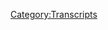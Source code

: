 {{DEFAULTSORT:
    #_TRANSCRIPT_0842:Amanda Moore Returns
}}{{Transcript
    | title         = [[842: Amanda Moore Returns]]
    | caption       = [https://knowledgefight.libsyn.com/842-amanda-moore-returns Listen to this episode on Libsyn]
    | episodeNumber = [[842: Amanda Moore Returns|842]]
    | length        = 01:00:14
}}

{{MessageBox
    | header     = Warning: Bot Generated Content
    | text       = This transcript was automatically generated by transcription software and likely contains many mistakes and misattributions. Please check the audio for definitive quotes, attribution, and context.
    | image      = N3yvass4myg91.webp
    | imagewidth = 50px
    | id         = warning
}}

{{TranscriptBlock
    | name      = Unknown Speaker
    | timestamp = 00:00:00.000
    | text      = N-N-N-N-N-N-N-Knowledge Fight
}}

{{TranscriptBlock
    | name      = Unknown Speaker
    | timestamp = 00:00:12.960
    | text      = Dan and Jordan, I am sweating
}}

{{TranscriptBlock
    | name      = Unknown Speaker
    | timestamp = 00:00:18.039
    | text      = knowledgefight.com, it's time to pray
}}

{{TranscriptBlock
    | name      = Unknown Speaker
    | timestamp = 00:00:21.280
    | text      = I have great respect for knowledgefight
}}

{{TranscriptBlock
    | name      = Unknown Speaker
    | timestamp = 00:00:23.879
    | text      = knowledgefight
}}

{{TranscriptBlock
    | name      = Unknown Speaker
    | timestamp = 00:00:25.160
    | text      = I'm sick of them posing as if they're the good guys
}}

{{TranscriptBlock
    | name      = Unknown Speaker
    | timestamp = 00:00:27.399
    | text      = saying we are the bad guys
}}

{{TranscriptBlock
    | name      = Unknown Speaker
    | timestamp = 00:00:28.960
    | text      = knowledgefight
}}

{{TranscriptBlock
    | name      = Unknown Speaker
    | timestamp = 00:00:30.039
    | text      = Dan and Jordan, knowledgefight
}}

{{TranscriptBlock
    | name      = Unknown Speaker
    | timestamp = 00:00:32.200
    | text      = Riddler, Riddler, Riddler
}}

{{TranscriptBlock
    | name      = Unknown Speaker
    | timestamp = 00:00:35.000
    | text      = Need, need money
}}

{{TranscriptBlock
    | name      = Unknown Speaker
    | timestamp = 00:00:36.960
    | text      = Riddler, Riddler, Riddler
}}

{{TranscriptBlock
    | name      = Unknown Speaker
    | timestamp = 00:00:39.359
    | text      = Andy in Kansas, Andy in, Andy in
}}

{{TranscriptBlock
    | name      = Unknown Speaker
    | timestamp = 00:00:42.159
    | text      = Stop it, Andy in, Andy in Kansas
}}

{{TranscriptBlock
    | name      = Unknown Speaker
    | timestamp = 00:00:46.200
    | text      = It's time to pray
}}

{{TranscriptBlock
    | name      = Unknown Speaker
    | timestamp = 00:00:47.119
    | text      = Andy in Kansas, you're on the air, thanks for holding
}}

{{TranscriptBlock
    | name      = Unknown Speaker
    | timestamp = 00:00:49.439
    | text      = Hello Alex, I'm a first-time caller, I'm a huge fan
}}

{{TranscriptBlock
    | name      = Unknown Speaker
    | timestamp = 00:00:51.799
    | text      = I love your work
}}

{{TranscriptBlock
    | name      = Unknown Speaker
    | timestamp = 00:00:53.000
    | text      = knowledgefight
}}

{{TranscriptBlock
    | name      = Unknown Speaker
    | timestamp = 00:00:55.560
    | text      = knowledgefight.com
}}

{{TranscriptBlock
    | name      = Unknown Speaker
    | timestamp = 00:00:58.520
    | text      = I love you
}}

{{TranscriptBlock
    | name      = Unknown Speaker
    | timestamp = 00:00:59.960
    | text      = Hello everyone, welcome to Knowledge Fight
}}

{{TranscriptBlock
    | name      = Unknown Speaker
    | timestamp = 00:01:03.399
    | text      = Unfortunately I am alone again without my co-host Dan
}}

{{TranscriptBlock
    | name      = Unknown Speaker
    | timestamp = 00:01:07.400
    | text      = However, I am today joined by Amanda Moore
}}

{{TranscriptBlock
    | name      = Unknown Speaker
    | timestamp = 00:01:11.480
    | text      = Thank you so much for coming onto the show
}}

{{TranscriptBlock
    | name      = Unknown Speaker
    | timestamp = 00:01:15.280
    | text      = Thanks for having me
}}

{{TranscriptBlock
    | name      = Unknown Speaker
    | timestamp = 00:01:17.319
    | text      = Amanda, you are famous now I think for
}}

{{TranscriptBlock
    | name      = Unknown Speaker
    | timestamp = 00:01:23.319
    | text      = Well, obviously there's the undercover stuff
}}

{{TranscriptBlock
    | name      = Unknown Speaker
    | timestamp = 00:01:26.359
    | text      = But I read in a piece a couple of years ago
}}

{{TranscriptBlock
    | name      = Unknown Speaker
    | timestamp = 00:01:29.840
    | text      = I think it was that you investigated, in your own words
}}

{{TranscriptBlock
    | name      = Unknown Speaker
    | timestamp = 00:01:33.840
    | text      = Gold Diggers' boyfriends?
}}

{{TranscriptBlock
    | name      = Unknown Speaker
    | timestamp = 00:01:37.879
    | text      = Yeah, I used to do that
}}

{{TranscriptBlock
    | name      = Unknown Speaker
    | timestamp = 00:01:39.480
    | text      = Okay, so that's what this interview is entirely about
}}

{{TranscriptBlock
    | name      = Unknown Speaker
    | timestamp = 00:01:42.159
    | text      = I understand you were on January 6th
}}

{{TranscriptBlock
    | name      = Unknown Speaker
    | timestamp = 00:01:44.079
    | text      = You did undercover stuff, I understand all of that
}}

{{TranscriptBlock
    | name      = Unknown Speaker
    | timestamp = 00:01:46.920
    | text      = All I want to know
}}

{{TranscriptBlock
    | name      = Unknown Speaker
    | timestamp = 00:01:50.079
    | text      = I wonder how many of those boyfriends were also on January 6th
}}

{{TranscriptBlock
    | name      = Unknown Speaker
    | timestamp = 00:01:52.959
    | text      = In retrospect
}}

{{TranscriptBlock
    | name      = Unknown Speaker
    | timestamp = 00:01:54.000
    | text      = Isn't that the question?
}}

{{TranscriptBlock
    | name      = Unknown Speaker
    | timestamp = 00:01:55.840
    | text      = No
}}

{{TranscriptBlock
    | name      = Unknown Speaker
    | timestamp = 00:01:58.480
    | text      = So, yes, no, please
}}

{{TranscriptBlock
    | name      = Unknown Speaker
    | timestamp = 00:02:00.200
    | text      = You just have a piece that just came out in The Nation
}}

{{TranscriptBlock
    | name      = Unknown Speaker
    | timestamp = 00:02:03.599
    | text      = Could you kind of give our listeners a little bit of a background for you
}}

{{TranscriptBlock
    | name      = Unknown Speaker
    | timestamp = 00:02:06.599
    | text      = During the pandemic, your job was like most everybody else's busted, right?
}}

{{TranscriptBlock
    | name      = Unknown Speaker
    | timestamp = 00:02:13.039
    | text      = Yeah
}}

{{TranscriptBlock
    | name      = Unknown Speaker
    | timestamp = 00:02:13.800
    | text      = And then you decided to go undercover
}}

{{TranscriptBlock
    | name      = Unknown Speaker
    | timestamp = 00:02:17.000
    | text      = Yeah
}}

{{TranscriptBlock
    | name      = Unknown Speaker
    | timestamp = 00:02:18.719
    | text      = Everybody was doing something during the pandemic, you know?
}}

{{TranscriptBlock
    | name      = Unknown Speaker
    | timestamp = 00:02:21.919
    | text      = I'd always wanted to be a writer or a journalist, but it pays shit
}}

{{TranscriptBlock
    | name      = Unknown Speaker
    | timestamp = 00:02:26.120
    | text      = But when your job is gone, it doesn't matter anymore
}}

{{TranscriptBlock
    | name      = Unknown Speaker
    | timestamp = 00:02:30.560
    | text      = Yeah, whatever it pays shit, then it doesn't matter what you do
}}

{{TranscriptBlock
    | name      = Unknown Speaker
    | timestamp = 00:02:35.319
    | text      = So I went to the Stop the Steal rallies
}}

{{TranscriptBlock
    | name      = Unknown Speaker
    | timestamp = 00:02:38.159
    | text      = I'd always get gone, I live in D.C.
}}

{{TranscriptBlock
    | name      = Unknown Speaker
    | timestamp = 00:02:40.199
    | text      = So I'd always get gone to, like, Laura Loomer gave us the one hinged rally behind my office one day
}}

{{TranscriptBlock
    | name      = Unknown Speaker
    | timestamp = 00:02:45.639
    | text      = And I went to that and just kind of observed
}}

{{TranscriptBlock
    | name      = Unknown Speaker
    | timestamp = 00:02:48.639
    | text      = Like, you know, I had a blog I would write on, and I was like, well, maybe I'll sell some audio
}}

{{TranscriptBlock
    | name      = Unknown Speaker
    | timestamp = 00:02:53.120
    | text      = Maybe I'll sell, like, a blog post or something, maybe, you know, whatever
}}

{{TranscriptBlock
    | name      = Unknown Speaker
    | timestamp = 00:02:56.560
    | text      = We'll see, we'll see what happens
}}

{{TranscriptBlock
    | name      = Unknown Speaker
    | timestamp = 00:02:58.000
    | text      = All of a sudden, everyone's storming the Capitol
}}

{{TranscriptBlock
    | name      = Unknown Speaker
    | timestamp = 00:03:01.280
    | text      = I'm like, I think this is a lot bigger than a blog post
}}

{{TranscriptBlock
    | name      = Unknown Speaker
    | timestamp = 00:03:05.400
    | text      = And the rest is history
}}

{{TranscriptBlock
    | name      = Unknown Speaker
    | timestamp = 00:03:07.919
    | text      = I do appreciate that in this one situation
}}

{{TranscriptBlock
    | name      = Unknown Speaker
    | timestamp = 00:03:12.560
    | text      = We're not dealing with, like, a jump cut that's a family guy reference
}}

{{TranscriptBlock
    | name      = Unknown Speaker
    | timestamp = 00:03:17.919
    | text      = Like, oh, the next thing you know, people are overrunning the Capitol
}}

{{TranscriptBlock
    | name      = Unknown Speaker
    | timestamp = 00:03:20.759
    | text      = Oh, that happened
}}

{{TranscriptBlock
    | name      = Unknown Speaker
    | timestamp = 00:03:22.360
    | text      = That's where you were
}}

{{TranscriptBlock
    | name      = Unknown Speaker
    | timestamp = 00:03:24.240
    | text      = Yeah, that's where I was, yeah, it was wild
}}

{{TranscriptBlock
    | name      = Unknown Speaker
    | timestamp = 00:03:27.439
    | text      = It was really wild, too, because, you know, that summer
}}

{{TranscriptBlock
    | name      = Unknown Speaker
    | timestamp = 00:03:30.319
    | text      = Back in, like, 2014 and 15, I'd been to a lot of Black Lives Matter protests, especially up in Baltimore
}}

{{TranscriptBlock
    | name      = Unknown Speaker
    | timestamp = 00:03:36.159
    | text      = And I didn't go to so many in 2020 because I was super depressed and broken
}}

{{TranscriptBlock
    | name      = Unknown Speaker
    | timestamp = 00:03:42.840
    | text      = Just, like, generally unhappy internally
}}

{{TranscriptBlock
    | name      = Unknown Speaker
    | timestamp = 00:03:46.280
    | text      = But I went to one, and it happened to be the one where the president tear gassed everybody
}}

{{TranscriptBlock
    | name      = Unknown Speaker
    | timestamp = 00:03:52.400
    | text      = So he could hold a Bible upside down for a photo op
}}

{{TranscriptBlock
    | name      = Unknown Speaker
    | timestamp = 00:03:55.680
    | text      = Right, right
}}

{{TranscriptBlock
    | name      = Unknown Speaker
    | timestamp = 00:03:56.879
    | text      = We're, like, marched to the Capitol and nothing's going on
}}

{{TranscriptBlock
    | name      = Unknown Speaker
    | timestamp = 00:03:59.280
    | text      = And I'm like, wow, I remember when we were just standing
}}

{{TranscriptBlock
    | name      = Unknown Speaker
    | timestamp = 00:04:03.759
    | text      = We were tear gassed
}}

{{TranscriptBlock
    | name      = Unknown Speaker
    | timestamp = 00:04:05.319
    | text      = And here we go today, straight on, straight on inside
}}

{{TranscriptBlock
    | name      = Unknown Speaker
    | timestamp = 00:04:08.879
    | text      = I mean, I did not go inside
}}

{{TranscriptBlock
    | name      = Unknown Speaker
    | timestamp = 00:04:10.000
    | text      = I wanted to, but a reporter I know ran into me and he was like, you're not going inside
}}

{{TranscriptBlock
    | name      = Unknown Speaker
    | timestamp = 00:04:15.039
    | text      = You're actually leaving now, we're leaving
}}

{{TranscriptBlock
    | name      = Unknown Speaker
    | timestamp = 00:04:17.879
    | text      = Yeah, I don't know, I wonder if you're, like, no, I was going undercover for blog posts
}}

{{TranscriptBlock
    | name      = Unknown Speaker
    | timestamp = 00:04:24.079
    | text      = Would sell if you were right next to Stuart Rhodes on the stand, you know?
}}

{{TranscriptBlock
    | name      = Unknown Speaker
    | timestamp = 00:04:31.079
    | text      = I just met the guy, I don't know
}}

{{TranscriptBlock
    | name      = Unknown Speaker
    | timestamp = 00:04:33.480
    | text      = Listen, I was undercover to do a thing!
}}

{{TranscriptBlock
    | name      = Unknown Speaker
    | timestamp = 00:04:40.079
    | text      = So I was wondering, as we go back through this, right
}}

{{TranscriptBlock
    | name      = Unknown Speaker
    | timestamp = 00:04:43.519
    | text      = So, as you just pointed out, you know, in the 2014-2015 area
}}

{{TranscriptBlock
    | name      = Unknown Speaker
    | timestamp = 00:04:48.920
    | text      = You're going through a, well, we're all going through a period where, you know, black lives
}}

{{TranscriptBlock
    | name      = Unknown Speaker
    | timestamp = 00:04:56.360
    | text      = run out of protests, we're fighting all of those things
}}

{{TranscriptBlock
    | name      = Unknown Speaker
    | timestamp = 00:05:00.560
    | text      = Just a few years before that, you know, relatively speaking, you're in more January 6 people
}}

{{TranscriptBlock
    | name      = Unknown Speaker
    | timestamp = 00:05:08.300
    | text      = territory again, you know?
}}

{{TranscriptBlock
    | name      = Unknown Speaker
    | timestamp = 00:05:09.519
    | text      = So you grew up in an environment that led you to be a libertarian at 12, or if that's
}}

{{TranscriptBlock
    | name      = Unknown Speaker
    | timestamp = 00:05:16.620
    | text      = what I read correctly, right?
}}

{{TranscriptBlock
    | name      = Unknown Speaker
    | timestamp = 00:05:18.639
    | text      = Yeah, I read a Larry Elder book, and I became a libertarian at 12
}}

{{TranscriptBlock
    | name      = Unknown Speaker
    | timestamp = 00:05:25.160
    | text      = So don't let your kids read Larry Elder, that's the moral of the story here
}}

{{TranscriptBlock
    | name      = Unknown Speaker
    | timestamp = 00:05:27.839
    | text      = Don't let it happen
}}

{{TranscriptBlock
    | name      = Unknown Speaker
    | timestamp = 00:05:29.360
    | text      = Larry Elder and the Sorcerer's Stone was my favorite book, but next time I think he's
}}

{{TranscriptBlock
    | name      = Unknown Speaker
    | timestamp = 00:05:36.360
    | text      = gonna have to step up his game
}}

{{TranscriptBlock
    | name      = Unknown Speaker
    | timestamp = 00:05:39.839
    | text      = If JK can meet him on transphobia now, we're in real trouble
}}

{{TranscriptBlock
    | name      = Unknown Speaker
    | timestamp = 00:05:44.439
    | text      = Yeah, but tell me a little bit more about growing up like that, because I feel like
}}

{{TranscriptBlock
    | name      = Unknown Speaker
    | timestamp = 00:05:49.639
    | text      = your childhood kind of informed your ability to chameleon yourself into the far right that
}}

{{TranscriptBlock
    | name      = Unknown Speaker
    | timestamp = 00:05:56.040
    | text      = easily, right?
}}

{{TranscriptBlock
    | name      = Unknown Speaker
    | timestamp = 00:05:57.040
    | text      = Yeah, for sure, so my dad is still in the evangelical sex with Christianity, that's
}}

{{TranscriptBlock
    | name      = Unknown Speaker
    | timestamp = 00:06:05.439
    | text      = what I grew up in, you know, my dad's pastor right now raises people from the dead, has
}}

{{TranscriptBlock
    | name      = Unknown Speaker
    | timestamp = 00:06:10.519
    | text      = a mega church, all that good stuff.
}}

{{TranscriptBlock
    | name      = Unknown Speaker
    | timestamp = 00:06:14.759
    | text      = And so, you know, I broke my arm when I was undercover, and I was at a QAnon conference
}}

{{TranscriptBlock
    | name      = Unknown Speaker
    | timestamp = 00:06:18.120
    | text      = and people were praying in tongues on my arm, and like, afterwards, people were like, how
}}

{{TranscriptBlock
    | name      = Unknown Speaker
    | timestamp = 00:06:22.160
    | text      = did you deal with that?
}}

{{TranscriptBlock
    | name      = Unknown Speaker
    | timestamp = 00:06:23.160
    | text      = And I'm like, you've never heard someone praying in tongues before?
}}

{{TranscriptBlock
    | name      = Unknown Speaker
    | timestamp = 00:06:26.160
    | text      = Weird.
}}

{{TranscriptBlock
    | name      = Unknown Speaker
    | timestamp = 00:06:27.160
    | text      = Totally, I know, what's funny about that is I was at a God camp when I was 15, I was working
}}

{{TranscriptBlock
    | name      = Unknown Speaker
    | timestamp = 00:06:34.639
    | text      = a God camp, I broke my arm, and you better believe I got some prayer over it in tongues.
}}

{{TranscriptBlock
    | name      = Unknown Speaker
    | timestamp = 00:06:40.000
    | text      = So yeah, yeah, I'm right there with you.
}}

{{TranscriptBlock
    | name      = Unknown Speaker
    | timestamp = 00:06:43.680
    | text      = That was everybody.
}}

{{TranscriptBlock
    | name      = Unknown Speaker
    | timestamp = 00:06:45.040
    | text      = Yeah, and my mom is a two time Obama voter who also voted for Trump twice, yeah, she's
}}

{{TranscriptBlock
    | name      = Unknown Speaker
    | timestamp = 00:06:52.600
    | text      = the one, she's the only one in America, the New York Times did an interview on just her
}}

{{TranscriptBlock
    | name      = Unknown Speaker
    | timestamp = 00:06:57.120
    | text      = and they'll probably get her now.
}}

{{TranscriptBlock
    | name      = Unknown Speaker
    | timestamp = 00:07:00.040
    | text      = So you know, my mom was also like an envious, I kind of like had a foot in each world growing
}}

{{TranscriptBlock
    | name      = Unknown Speaker
    | timestamp = 00:07:04.560
    | text      = up, and then I've always loved politics, I've always loved writing, and so, you know, libertarianism
}}

{{TranscriptBlock
    | name      = Unknown Speaker
    | timestamp = 00:07:10.839
    | text      = was like huge, like I mean, the Black Lives Matter marches in 2014 and 15, and then Trump
}}

{{TranscriptBlock
    | name      = Unknown Speaker
    | timestamp = 00:07:19.879
    | text      = becoming the de facto libertarian candidate, or why I left the party, and it was like a
}}

{{TranscriptBlock
    | name      = Unknown Speaker
    | timestamp = 00:07:25.519
    | text      = gradual, the same way like leaving religion took a few years, it was like, oh, I'm, I'm
}}

{{TranscriptBlock
    | name      = Unknown Speaker
    | timestamp = 00:07:29.800
    | text      = not religious, or I'm a religious, I'm non-denominational, I'm agnostic, I'm a fucking atheist, I'm not
}}

{{TranscriptBlock
    | name      = Unknown Speaker
    | timestamp = 00:07:34.480
    | text      = an atheist.
}}

{{TranscriptBlock
    | name      = Unknown Speaker
    | timestamp = 00:07:35.480
    | text      = It's the same thing with like the libertarian party, and like it was like, I don't like
}}

{{TranscriptBlock
    | name      = Unknown Speaker
    | timestamp = 00:07:38.560
    | text      = how we're handling Black Lives Matter, and I don't like how we're handling these things,
}}

{{TranscriptBlock
    | name      = Unknown Speaker
    | timestamp = 00:07:43.439
    | text      = and then Trump came down the escalator, and Gary Johnson, people didn't like him, they
}}

{{TranscriptBlock
    | name      = Unknown Speaker
    | timestamp = 00:07:46.759
    | text      = liked Trump over Gary Johnson, and I was, you know, it took several years to walk away
}}

{{TranscriptBlock
    | name      = Unknown Speaker
    | timestamp = 00:07:50.920
    | text      = completely but I did, and so, but all these things, you know, because there is a direct
}}

{{TranscriptBlock
    | name      = Unknown Speaker
    | timestamp = 00:07:56.180
    | text      = libertarian to alt-right pipeline, there's a direct libertarian to inside the Capitol
}}

{{TranscriptBlock
    | name      = Unknown Speaker
    | timestamp = 00:08:01.759
    | text      = pipeline as it were, and so, yeah, I think that's kind of what prepared me, it's also
}}

{{TranscriptBlock
    | name      = Unknown Speaker
    | timestamp = 00:08:07.519
    | text      = why I was interested in it.
}}

{{TranscriptBlock
    | name      = Unknown Speaker
    | timestamp = 00:08:09.439
    | text      = Yeah, I mean, one of the, what was it, one of the lines, let me see if I can't find it,
}}

{{TranscriptBlock
    | name      = Unknown Speaker
    | timestamp = 00:08:18.120
    | text      = I believe it was Nelson, maybe?
}}

{{TranscriptBlock
    | name      = Unknown Speaker
    | timestamp = 00:08:20.800
    | text      = Alex Nelson was talking to a recruiter for the Patriot Front website, and the recruiter
}}

{{TranscriptBlock
    | name      = Unknown Speaker
    | timestamp = 00:08:26.980
    | text      = said at one point like, keep at conservatism in a wink wink, that'll get you to anti-Semitism
}}

{{TranscriptBlock
    | name      = Unknown Speaker
    | timestamp = 00:08:35.720
    | text      = kind of thing, you know, hey, keep at it kid, eventually you'll hate the Jews, right?
}}

{{TranscriptBlock
    | name      = Unknown Speaker
    | timestamp = 00:08:40.960
    | text      = And it is very much like the way you just described it, it's so much like, wow, the
}}

{{TranscriptBlock
    | name      = Unknown Speaker
    | timestamp = 00:08:45.360
    | text      = libertarian party isn't so much a party as it is a conveyor belt to problems.
}}

{{TranscriptBlock
    | name      = Unknown Speaker
    | timestamp = 00:08:50.840
    | text      = Yeah, and you know, I mean, something could have been done about that, and you look at,
}}

{{TranscriptBlock
    | name      = Unknown Speaker
    | timestamp = 00:08:55.279
    | text      = it's like the former head of the party, like the guys that, one of the guys I know to cover,
}}

{{TranscriptBlock
    | name      = Unknown Speaker
    | timestamp = 00:08:59.159
    | text      = Shane Trejo, used to like, make this guy's life hell, Nick, his name is Nick, and like
}}

{{TranscriptBlock
    | name      = Unknown Speaker
    | timestamp = 00:09:03.840
    | text      = he would write all these articles about Nick being a cuck-servitive, a wolbertarian, all
}}

{{TranscriptBlock
    | name      = Unknown Speaker
    | timestamp = 00:09:07.960
    | text      = this stuff, and it's like, I don't, I mean, I'm not saying this is Nick's fault, but like
}}

{{TranscriptBlock
    | name      = Unknown Speaker
    | timestamp = 00:09:11.720
    | text      = on an individual level, like at the county levels where we were, and the state levels,
}}

{{TranscriptBlock
    | name      = Unknown Speaker
    | timestamp = 00:09:14.960
    | text      = you know, people will come in, it's like, that guy's a fucking Nazi, and you know, it's
}}

{{TranscriptBlock
    | name      = Unknown Speaker
    | timestamp = 00:09:20.000
    | text      = like, oh, you can't just call people Nazis, we're not the left, and it's like, well, he
}}

{{TranscriptBlock
    | name      = Unknown Speaker
    | timestamp = 00:09:22.519
    | text      = just did a Hitler salute, like a Nazi, you know, and it's like, oh, well, you know, it's
}}

{{TranscriptBlock
    | name      = Unknown Speaker
    | timestamp = 00:09:27.679
    | text      = better not to punch that way, like, we can't, you know, and it's just like, this is Nile,
}}

{{TranscriptBlock
    | name      = Unknown Speaker
    | timestamp = 00:09:33.519
    | text      = and you know, I was completely out by the time Unite the Right happened, but you know,
}}

{{TranscriptBlock
    | name      = Unknown Speaker
    | timestamp = 00:09:38.019
    | text      = I feel like if we had stood up stronger in more numbers, we could have kept them out
}}

{{TranscriptBlock
    | name      = Unknown Speaker
    | timestamp = 00:09:42.879
    | text      = of the party, and who knows, maybe I would still be a libertarian, maybe I wouldn't have
}}

{{TranscriptBlock
    | name      = Unknown Speaker
    | timestamp = 00:09:46.320
    | text      = been pushed so far to the left, kind of the opposite intent or effect of what they wanted,
}}

{{TranscriptBlock
    | name      = Unknown Speaker
    | timestamp = 00:09:52.600
    | text      = and you know, now of course we see this happening in the GOP, like the Libertarian Party is
}}

{{TranscriptBlock
    | name      = Unknown Speaker
    | timestamp = 00:09:56.000
    | text      = a disaster, you've got the Libertarian Party in New Hampshire at the state level, which
}}

{{TranscriptBlock
    | name      = Unknown Speaker
    | timestamp = 00:10:00.000
    | text      = has not been, you know, they're not defederated, they're a member of the national party, tweeting
}}

{{TranscriptBlock
    | name      = Unknown Speaker
    | timestamp = 00:10:05.240
    | text      = out the 14 words, but instead of whites, they're saying libertarians, you know, it's a joke,
}}

{{TranscriptBlock
    | name      = Unknown Speaker
    | timestamp = 00:10:12.399
    | text      = and now those same people are kind of trying to get into the GOP and do the same thing
}}

{{TranscriptBlock
    | name      = Unknown Speaker
    | timestamp = 00:10:16.159
    | text      = there.
}}

{{TranscriptBlock
    | name      = Unknown Speaker
    | timestamp = 00:10:17.159
    | text      = Yeah.
}}

{{TranscriptBlock
    | name      = Unknown Speaker
    | timestamp = 00:10:18.159
    | text      = I mean, you know, that's, that's a really interesting question as far as like, are they
}}

{{TranscriptBlock
    | name      = Unknown Speaker
    | timestamp = 00:10:24.480
    | text      = trying to get into the GOP?
}}

{{TranscriptBlock
    | name      = Unknown Speaker
    | timestamp = 00:10:28.940
    | text      = You know?
}}

{{TranscriptBlock
    | name      = Unknown Speaker
    | timestamp = 00:10:29.940
    | text      = Well I have private chats of Gavin Wax's and Shane Trejo's, I have their private chats.
}}

{{TranscriptBlock
    | name      = Unknown Speaker
    | timestamp = 00:10:33.559
    | text      = Oh, no, no, no, that's not what I mean, obviously, obviously, they're trying to do that.
}}

{{TranscriptBlock
    | name      = Unknown Speaker
    | timestamp = 00:10:38.279
    | text      = I meant the detailed blueprints.
}}

{{TranscriptBlock
    | name      = Unknown Speaker
    | timestamp = 00:10:40.279
    | text      = No, no, no, no, I'm speaking more of like, are they really trying to keep him out?
}}

{{TranscriptBlock
    | name      = Unknown Speaker
    | timestamp = 00:10:47.639
    | text      = Did they ever even really try and keep him out?
}}

{{TranscriptBlock
    | name      = Unknown Speaker
    | timestamp = 00:10:50.399
    | text      = Did they?
}}

{{TranscriptBlock
    | name      = Unknown Speaker
    | timestamp = 00:10:51.879
    | text      = Did they?
}}

{{TranscriptBlock
    | name      = Unknown Speaker
    | timestamp = 00:10:52.919
    | text      = You know what I'm saying?
}}

{{TranscriptBlock
    | name      = Unknown Speaker
    | timestamp = 00:10:53.919
    | text      = Yeah.
}}

{{TranscriptBlock
    | name      = Unknown Speaker
    | timestamp = 00:10:54.919
    | text      = Yeah.
}}

{{TranscriptBlock
    | name      = Unknown Speaker
    | timestamp = 00:10:55.919
    | text      = And I think now they're really going to have to come to Jesus moment because they already
}}

{{TranscriptBlock
    | name      = Unknown Speaker
    | timestamp = 00:10:57.679
    | text      = had a fraction in the GOP with Trump.
}}

{{TranscriptBlock
    | name      = Unknown Speaker
    | timestamp = 00:11:00.679
    | text      = And now I think Ukraine is probably maybe a bigger deal than like they want to admit
}}

{{TranscriptBlock
    | name      = Unknown Speaker
    | timestamp = 00:11:07.220
    | text      = because so many of the people who are running for president on the Republican ticket are
}}

{{TranscriptBlock
    | name      = Unknown Speaker
    | timestamp = 00:11:15.240
    | text      = bizarrely pro-Russia or at least not willing to condemn Russia as we saw last night at
}}

{{TranscriptBlock
    | name      = Unknown Speaker
    | timestamp = 00:11:21.200
    | text      = the debate.
}}

{{TranscriptBlock
    | name      = Unknown Speaker
    | timestamp = 00:11:22.200
    | text      = And you know, I just, I don't know, like these are things I think, you know, maybe the, maybe
}}

{{TranscriptBlock
    | name      = Unknown Speaker
    | timestamp = 00:11:29.519
    | text      = the best case scenario for us is we just have a crumbled little GOP that's like five different
}}

{{TranscriptBlock
    | name      = Unknown Speaker
    | timestamp = 00:11:33.840
    | text      = factions that are all fighting each other at all times that are great, honestly.
}}

{{TranscriptBlock
    | name      = Unknown Speaker
    | timestamp = 00:11:38.440
    | text      = I mean, it might be great electorally on a national level.
}}

{{TranscriptBlock
    | name      = Unknown Speaker
    | timestamp = 00:11:43.639
    | text      = On the other hand, it might be bad physically for all humans.
}}

{{TranscriptBlock
    | name      = Unknown Speaker
    | timestamp = 00:11:48.960
    | text      = That's true as well.
}}

{{TranscriptBlock
    | name      = Unknown Speaker
    | timestamp = 00:11:51.639
    | text      = That could be an issue for the rest of us.
}}

{{TranscriptBlock
    | name      = Unknown Speaker
    | timestamp = 00:11:55.399
    | text      = I mean, that is, that is a fascinating thing though is, and it comes up again in the, when
}}

{{TranscriptBlock
    | name      = Unknown Speaker
    | timestamp = 00:12:00.860
    | text      = you were in January 6th, you know, the way you described it, the way that the, the crowd
}}

{{TranscriptBlock
    | name      = Unknown Speaker
    | timestamp = 00:12:09.519
    | text      = was functioning, you know, there were people who saw the violence start happening and the
}}

{{TranscriptBlock
    | name      = Unknown Speaker
    | timestamp = 00:12:13.639
    | text      = cops start attacking the violent people and they were going, yeah, get them, you know,
}}

{{TranscriptBlock
    | name      = Unknown Speaker
    | timestamp = 00:12:19.919
    | text      = like not realizing that we ourselves are those violent people.
}}

{{TranscriptBlock
    | name      = Unknown Speaker
    | timestamp = 00:12:25.399
    | text      = And in the same way, this is, this is kind of another expression of that, you know, like
}}

{{TranscriptBlock
    | name      = Unknown Speaker
    | timestamp = 00:12:30.080
    | text      = we think of ourselves as the, like, we're anti, we're pro United States, Rocky IV, USA,
}}

{{TranscriptBlock
    | name      = Unknown Speaker
    | timestamp = 00:12:38.639
    | text      = you know, that whole thing.
}}

{{TranscriptBlock
    | name      = Unknown Speaker
    | timestamp = 00:12:39.960
    | text      = And yet somehow, wait a second, we're voting for the guy, we're voting for Drago.
}}

{{TranscriptBlock
    | name      = Unknown Speaker
    | timestamp = 00:12:44.000
    | text      = What's happening right now?
}}

{{TranscriptBlock
    | name      = Unknown Speaker
    | timestamp = 00:12:45.559
    | text      = Yeah.
}}

{{TranscriptBlock
    | name      = Unknown Speaker
    | timestamp = 00:12:46.559
    | text      = Yeah.
}}

{{TranscriptBlock
    | name      = Unknown Speaker
    | timestamp = 00:12:47.559
    | text      = It's, it is.
}}

{{TranscriptBlock
    | name      = Unknown Speaker
    | timestamp = 00:12:49.360
    | text      = And the disconnect too, between, I mean, just like people are not living in reality, not
}}

{{TranscriptBlock
    | name      = Unknown Speaker
    | timestamp = 00:12:55.559
    | text      = living on planet earth, you know, like, especially some of the, like, extreme Trumpers who, you
}}

{{TranscriptBlock
    | name      = Unknown Speaker
    | timestamp = 00:13:03.200
    | text      = know, it's just, how do you even talk to these people, you know, at least a regular Republican,
}}

{{TranscriptBlock
    | name      = Unknown Speaker
    | timestamp = 00:13:09.200
    | text      = you could be like, hey, here's why your economic policy is shit.
}}

{{TranscriptBlock
    | name      = Unknown Speaker
    | timestamp = 00:13:12.559
    | text      = You know, you have to be like, some of these people, you have to be like, actually, I don't
}}

{{TranscriptBlock
    | name      = Unknown Speaker
    | timestamp = 00:13:15.320
    | text      = think that Donald Trump was a time traveler.
}}

{{TranscriptBlock
    | name      = Unknown Speaker
    | timestamp = 00:13:17.480
    | text      = I think he probably doesn't travel for time, you know, it's just, it's very, it's very
}}

{{TranscriptBlock
    | name      = Unknown Speaker
    | timestamp = 00:13:22.879
    | text      = hard to,
}}

{{TranscriptBlock
    | name      = Unknown Speaker
    | timestamp = 00:13:23.879
    | text      = So, so that leads to my next question, right?
}}

{{TranscriptBlock
    | name      = Unknown Speaker
    | timestamp = 00:13:27.559
    | text      = And this is a question I ask myself pretty regularly.
}}

{{TranscriptBlock
    | name      = Unknown Speaker
    | timestamp = 00:13:31.399
    | text      = Do you think you're connected to reality?
}}

{{TranscriptBlock
    | name      = Unknown Speaker
    | timestamp = 00:13:34.279
    | text      = Do you know what I mean?
}}

{{TranscriptBlock
    | name      = Unknown Speaker
    | timestamp = 00:13:35.279
    | text      = It's hit or miss.
}}

{{TranscriptBlock
    | name      = Unknown Speaker
    | timestamp = 00:13:36.279
    | text      = You were, you were a libertarian just a short while ago.
}}

{{TranscriptBlock
    | name      = Unknown Speaker
    | timestamp = 00:13:40.360
    | text      = Did you feel like you were less connected to reality then than you are now?
}}

{{TranscriptBlock
    | name      = Unknown Speaker
    | timestamp = 00:13:44.679
    | text      = Or is it really that your relationship to reality has just changed?
}}

{{TranscriptBlock
    | name      = Unknown Speaker
    | timestamp = 00:13:50.080
    | text      = I mean, I think, so there's like multiple kinds of libertarians, right?
}}

{{TranscriptBlock
    | name      = Unknown Speaker
    | timestamp = 00:13:53.840
    | text      = There's the pedophile kind, there's the 14 words kind, I was going to go ahead and say,
}}

{{TranscriptBlock
    | name      = Unknown Speaker
    | timestamp = 00:14:03.480
    | text      = I was not the pedophile kind, or was I the 14 words kind?
}}

{{TranscriptBlock
    | name      = Unknown Speaker
    | timestamp = 00:14:07.200
    | text      = I was more like,
}}

{{TranscriptBlock
    | name      = Unknown Speaker
    | timestamp = 00:14:08.200
    | text      = You were the 14 pedophiles kind.
}}

{{TranscriptBlock
    | name      = Unknown Speaker
    | timestamp = 00:14:10.000
    | text      = Yeah, yeah, you got me.
}}

{{TranscriptBlock
    | name      = Unknown Speaker
    | timestamp = 00:14:12.720
    | text      = Don't tell Jim Soreson.
}}

{{TranscriptBlock
    | name      = Unknown Speaker
    | timestamp = 00:14:18.159
    | text      = You know, I always thought like, we should probably have schools, and roads, I think
}}

{{TranscriptBlock
    | name      = Unknown Speaker
    | timestamp = 00:14:23.480
    | text      = roads are good.
}}

{{TranscriptBlock
    | name      = Unknown Speaker
    | timestamp = 00:14:24.480
    | text      = I like roads.
}}

{{TranscriptBlock
    | name      = Unknown Speaker
    | timestamp = 00:14:27.159
    | text      = But maybe we should not have so much with war, that kind of thing, you know.
}}

{{TranscriptBlock
    | name      = Unknown Speaker
    | timestamp = 00:14:33.519
    | text      = And where programs need to exist.
}}

{{TranscriptBlock
    | name      = Unknown Speaker
    | timestamp = 00:14:39.960
    | text      = What changed for me is seeing like, I, you know, I, I think the government does a pretty
}}

{{TranscriptBlock
    | name      = Unknown Speaker
    | timestamp = 00:14:44.480
    | text      = shitty job with a lot of social welfare programs across the board.
}}

{{TranscriptBlock
    | name      = Unknown Speaker
    | timestamp = 00:14:51.080
    | text      = And but I would still, at this point, rather, they are doing it than the private sector.
}}

{{TranscriptBlock
    | name      = Unknown Speaker
    | timestamp = 00:14:56.600
    | text      = And so that's really what shifted for me, like my actual belief system of who is deserving
}}

{{TranscriptBlock
    | name      = Unknown Speaker
    | timestamp = 00:15:01.379
    | text      = of things and that kind of stuff never really changed.
}}

{{TranscriptBlock
    | name      = Unknown Speaker
    | timestamp = 00:15:04.919
    | text      = It's just where's the money coming from?
}}

{{TranscriptBlock
    | name      = Unknown Speaker
    | timestamp = 00:15:07.440
    | text      = And a lot of that, I mean, like, I remember being in Baltimore, after Freddie Gray was
}}

{{TranscriptBlock
    | name      = Unknown Speaker
    | timestamp = 00:15:11.320
    | text      = murdered, and being like, you know, looking around and being like, where the fucking libertarians
}}

{{TranscriptBlock
    | name      = Unknown Speaker
    | timestamp = 00:15:16.000
    | text      = at?
}}

{{TranscriptBlock
    | name      = Unknown Speaker
    | timestamp = 00:15:17.000
    | text      = Like, okay, like, when, when things happen, it falls on the individual to come and fix
}}

{{TranscriptBlock
    | name      = Unknown Speaker
    | timestamp = 00:15:23.000
    | text      = it.
}}

{{TranscriptBlock
    | name      = Unknown Speaker
    | timestamp = 00:15:24.000
    | text      = And that's not who's here.
}}

{{TranscriptBlock
    | name      = Unknown Speaker
    | timestamp = 00:15:25.200
    | text      = You know?
}}

{{TranscriptBlock
    | name      = Unknown Speaker
    | timestamp = 00:15:26.200
    | text      = Well, paying taxes or whatever, you know, like, well, that's not the fucking I mean,
}}

{{TranscriptBlock
    | name      = Unknown Speaker
    | timestamp = 00:15:30.679
    | text      = come on, you can't, you can't just be like, well, I'm paying taxes, I'll never get off
}}

{{TranscriptBlock
    | name      = Unknown Speaker
    | timestamp = 00:15:33.360
    | text      = my ass like it has, you have to do the work in addition to, in addition to the forced
}}

{{TranscriptBlock
    | name      = Unknown Speaker
    | timestamp = 00:15:37.879
    | text      = taxes that you're paying.
}}

{{TranscriptBlock
    | name      = Unknown Speaker
    | timestamp = 00:15:40.480
    | text      = And so, you know, that is like, what changed for me, and that is a perception of not what
}}

{{TranscriptBlock
    | name      = Unknown Speaker
    | timestamp = 00:15:47.620
    | text      = is real or what is not, but like, how, how do most people actually come to action, no
}}

{{TranscriptBlock
    | name      = Unknown Speaker
    | timestamp = 00:15:52.759
    | text      = matter how much they run their mouth, no matter how much they run their mouth about how they're
}}

{{TranscriptBlock
    | name      = Unknown Speaker
    | timestamp = 00:15:56.559
    | text      = going to be there to support inner city schools and kids, they're never gonna fucking do it.
}}

{{TranscriptBlock
    | name      = Unknown Speaker
    | timestamp = 00:16:02.259
    | text      = And so that is like, what changed for me.
}}

{{TranscriptBlock
    | name      = Unknown Speaker
    | timestamp = 00:16:04.399
    | text      = So I, you know, I don't, I've never thought Trump was a time traveler, for instance, you
}}

{{TranscriptBlock
    | name      = Unknown Speaker
    | timestamp = 00:16:11.279
    | text      = know, that kind of stuff.
}}

{{TranscriptBlock
    | name      = Unknown Speaker
    | timestamp = 00:16:13.279
    | text      = Yeah, so I guess maybe, maybe that's too many words.
}}

{{TranscriptBlock
    | name      = Unknown Speaker
    | timestamp = 00:16:17.960
    | text      = I think that's a really, really good answer.
}}

{{TranscriptBlock
    | name      = Unknown Speaker
    | timestamp = 00:16:20.639
    | text      = Because I don't know if my question was terribly clear, but you got to kind of what I was,
}}

{{TranscriptBlock
    | name      = Unknown Speaker
    | timestamp = 00:16:27.519
    | text      = what I was hoping to hear.
}}

{{TranscriptBlock
    | name      = Unknown Speaker
    | timestamp = 00:16:30.460
    | text      = The question about that, though, then is like, okay, so are you and I talking about a difference
}}

{{TranscriptBlock
    | name      = Unknown Speaker
    | timestamp = 00:16:36.899
    | text      = in orthodox libertarian belief?
}}

{{TranscriptBlock
    | name      = Unknown Speaker
    | timestamp = 00:16:39.879
    | text      = And that's the schism that led to you rejecting libertarian as a concept?
}}

{{TranscriptBlock
    | name      = Unknown Speaker
    | timestamp = 00:16:45.539
    | text      = Or is it a situation wherein, you know, you realize that everybody wasn't actually being
}}

{{TranscriptBlock
    | name      = Unknown Speaker
    | timestamp = 00:16:51.480
    | text      = orthodox libertarian, and they were talking shit all the time.
}}

{{TranscriptBlock
    | name      = Unknown Speaker
    | timestamp = 00:16:54.960
    | text      = And you were just like, well, I don't want to be part of the everybody talking shit.
}}

{{TranscriptBlock
    | name      = Unknown Speaker
    | timestamp = 00:16:57.759
    | text      = Yeah.
}}

{{TranscriptBlock
    | name      = Unknown Speaker
    | timestamp = 00:16:58.759
    | text      = I mean, it was that and it was also it was also, I mean, the infiltration of white nationalists
}}

{{TranscriptBlock
    | name      = Unknown Speaker
    | timestamp = 00:17:03.600
    | text      = into the party was very clear to anybody who was listening.
}}

{{TranscriptBlock
    | name      = Unknown Speaker
    | timestamp = 00:17:07.039
    | text      = And you know, I'm from DC, and I moved, I moved from DC to Dallas.
}}

{{TranscriptBlock
    | name      = Unknown Speaker
    | timestamp = 00:17:10.880
    | text      = And I just remember in 20 Christmas Day 2012.
}}

{{TranscriptBlock
    | name      = Unknown Speaker
    | timestamp = 00:17:14.279
    | text      = So effectively 2013.
}}

{{TranscriptBlock
    | name      = Unknown Speaker
    | timestamp = 00:17:15.279
    | text      = I remember getting phrase people libertarians in Texas, I when there was that shooting in
}}

{{TranscriptBlock
    | name      = Unknown Speaker
    | timestamp = 00:17:21.240
    | text      = Paris at a nightclub or concert, I can't remember so long ago now, to remember, like my fellow
}}

{{TranscriptBlock
    | name      = Unknown Speaker
    | timestamp = 00:17:26.799
    | text      = libertarians in Texas being like, Oh, well, that could never happen here, because everybody
}}

{{TranscriptBlock
    | name      = Unknown Speaker
    | timestamp = 00:17:30.559
    | text      = has a gun.
}}

{{TranscriptBlock
    | name      = Unknown Speaker
    | timestamp = 00:17:31.559
    | text      = And I'm like, Hey, asshole, look up the Texas liquor laws.
}}

{{TranscriptBlock
    | name      = Unknown Speaker
    | timestamp = 00:17:34.119
    | text      = If you have a gun in a nightclub, you're going to jail, and they would be like, I don't know
}}

{{TranscriptBlock
    | name      = Unknown Speaker
    | timestamp = 00:17:38.000
    | text      = what you're talking about.
}}

{{TranscriptBlock
    | name      = Unknown Speaker
    | timestamp = 00:17:39.000
    | text      = Yeah, he looked at I fucking do like, here's the top seed rules, like, you know, and it's
}}

{{TranscriptBlock
    | name      = Unknown Speaker
    | timestamp = 00:17:42.720
    | text      = just that constant frustration with people having this idealistic version of how the
}}

{{TranscriptBlock
    | name      = Unknown Speaker
    | timestamp = 00:17:48.680
    | text      = world works.
}}

{{TranscriptBlock
    | name      = Unknown Speaker
    | timestamp = 00:17:49.680
    | text      = And the left does it too.
}}

{{TranscriptBlock
    | name      = Unknown Speaker
    | timestamp = 00:17:50.680
    | text      = The right does it, but not really applying that to reality.
}}

{{TranscriptBlock
    | name      = Unknown Speaker
    | timestamp = 00:17:56.799
    | text      = And, and so you know, you have this difference in the way people view stuff and their biases
}}

{{TranscriptBlock
    | name      = Unknown Speaker
    | timestamp = 00:18:01.440
    | text      = that they bring in.
}}

{{TranscriptBlock
    | name      = Unknown Speaker
    | timestamp = 00:18:02.440
    | text      = And it's also like, you know, just not telling white nationalists to get fucked.
}}

{{TranscriptBlock
    | name      = Unknown Speaker
    | timestamp = 00:18:08.440
    | text      = I Yeah, I mean, like, I knew people who ended up in the Proud Boys who ended up, you know,
}}

{{TranscriptBlock
    | name      = Unknown Speaker
    | timestamp = 00:18:14.440
    | text      = all these organizations.
}}

{{TranscriptBlock
    | name      = Unknown Speaker
    | timestamp = 00:18:15.440
    | text      = Christopher Catwell, a crying Nazi from Charlottesville, he was, you know, kind of known as like the,
}}

{{TranscriptBlock
    | name      = Unknown Speaker
    | timestamp = 00:18:23.559
    | text      = the anti cop guy, everybody knew who he was.
}}

{{TranscriptBlock
    | name      = Unknown Speaker
    | timestamp = 00:18:26.680
    | text      = And it took, you know, everyone knows an asshole, but it really took Charlottesville people
}}

{{TranscriptBlock
    | name      = Unknown Speaker
    | timestamp = 00:18:30.559
    | text      = to be like, Hey, fuck that guy.
}}

{{TranscriptBlock
    | name      = Unknown Speaker
    | timestamp = 00:18:32.400
    | text      = And it probably shouldn't take a white nationalist March, you know, or someone's murder to get
}}

{{TranscriptBlock
    | name      = Unknown Speaker
    | timestamp = 00:18:39.119
    | text      = people to be like, Hey, we got to get rid of this guy.
}}

{{TranscriptBlock
    | name      = Unknown Speaker
    | timestamp = 00:18:42.839
    | text      = Yeah.
}}

{{TranscriptBlock
    | name      = Unknown Speaker
    | timestamp = 00:18:43.839
    | text      = You know, it really shouldn't.
}}

{{TranscriptBlock
    | name      = Unknown Speaker
    | timestamp = 00:18:47.440
    | text      = Sometimes things should be that simple.
}}

{{TranscriptBlock
    | name      = Unknown Speaker
    | timestamp = 00:18:49.400
    | text      = I thought of it, you know, the problem with questions like that is I, you say that and
}}

{{TranscriptBlock
    | name      = Unknown Speaker
    | timestamp = 00:18:54.079
    | text      = I immediately think of like 15 different practical, real politic reasons why we're stuck in this
}}

{{TranscriptBlock
    | name      = Unknown Speaker
    | timestamp = 00:19:00.680
    | text      = scenario.
}}

{{TranscriptBlock
    | name      = Unknown Speaker
    | timestamp = 00:19:01.680
    | text      = But the real answer is, yeah, fuck that.
}}

{{TranscriptBlock
    | name      = Unknown Speaker
    | timestamp = 00:19:03.720
    | text      = That shouldn't be happening.
}}

{{TranscriptBlock
    | name      = Unknown Speaker
    | timestamp = 00:19:04.720
    | text      = What are we doing?
}}

{{TranscriptBlock
    | name      = Unknown Speaker
    | timestamp = 00:19:05.720
    | text      = Yeah.
}}

{{TranscriptBlock
    | name      = Unknown Speaker
    | timestamp = 00:19:06.720
    | text      = What is going on here?
}}

{{TranscriptBlock
    | name      = Unknown Speaker
    | timestamp = 00:19:07.720
    | text      = Yeah.
}}

{{TranscriptBlock
    | name      = Unknown Speaker
    | timestamp = 00:19:08.720
    | text      = Yeah.
}}

{{TranscriptBlock
    | name      = Unknown Speaker
    | timestamp = 00:19:09.720
    | text      = I was at the, um, young Republican national convention last weekend, which was pretty
}}

{{TranscriptBlock
    | name      = Unknown Speaker
    | timestamp = 00:19:15.160
    | text      = funny because my article came out while I was there.
}}

{{TranscriptBlock
    | name      = Unknown Speaker
    | timestamp = 00:19:18.920
    | text      = And one of the guys who was in the article was there and he was very mad at me.
}}

{{TranscriptBlock
    | name      = Unknown Speaker
    | timestamp = 00:19:22.000
    | text      = Um, but you know, yeah, but some of them, you know, would be like, why, why do you care
}}

{{TranscriptBlock
    | name      = Unknown Speaker
    | timestamp = 00:19:26.460
    | text      = so much?
}}

{{TranscriptBlock
    | name      = Unknown Speaker
    | timestamp = 00:19:27.460
    | text      = And I'm like, first, I don't really know.
}}

{{TranscriptBlock
    | name      = Unknown Speaker
    | timestamp = 00:19:28.559
    | text      = I just, by chance, I make this guy's friends when I was undercover.
}}

{{TranscriptBlock
    | name      = Unknown Speaker
    | timestamp = 00:19:31.680
    | text      = So this is my beat now, but also like, you know, I did watch this happen already.
}}

{{TranscriptBlock
    | name      = Unknown Speaker
    | timestamp = 00:19:35.559
    | text      = I watched as a bunch of people, you know, look the other way while people like Gavin
}}

{{TranscriptBlock
    | name      = Unknown Speaker
    | timestamp = 00:19:41.519
    | text      = Wax, literally Gavin Wax did a libertarian party, you know, literally the same people.
}}

{{TranscriptBlock
    | name      = Unknown Speaker
    | timestamp = 00:19:48.039
    | text      = I wrote down in my notes, I refuse to believe that name is real.
}}

{{TranscriptBlock
    | name      = Unknown Speaker
    | timestamp = 00:19:51.519
    | text      = I refuse on principle to believe that Gavin Wax, an 80s super villain name is also a 2023
}}

{{TranscriptBlock
    | name      = Unknown Speaker
    | timestamp = 00:20:01.079
    | text      = real life villains name.
}}

{{TranscriptBlock
    | name      = Unknown Speaker
    | timestamp = 00:20:02.519
    | text      = That's fucking disgusting to me.
}}

{{TranscriptBlock
    | name      = Unknown Speaker
    | timestamp = 00:20:05.000
    | text      = Gavin Mario Wax, by the way.
}}

{{TranscriptBlock
    | name      = Unknown Speaker
    | timestamp = 00:20:06.640
    | text      = Gavin Mario, get the fuck out.
}}

{{TranscriptBlock
    | name      = Unknown Speaker
    | timestamp = 00:20:10.680
    | text      = Jesus Christ, fucking bad guy in a happy Gilmore.
}}

{{TranscriptBlock
    | name      = Unknown Speaker
    | timestamp = 00:20:16.839
    | text      = He should be played by that fucking guy, Jesus Christ.
}}

{{TranscriptBlock
    | name      = Unknown Speaker
    | timestamp = 00:20:21.599
    | text      = Oh my God.
}}

{{TranscriptBlock
    | name      = Unknown Speaker
    | timestamp = 00:20:23.359
    | text      = Anyways, I can't focus on, I can't focus on that right now because I'm going to get distracted
}}

{{TranscriptBlock
    | name      = Unknown Speaker
    | timestamp = 00:20:29.240
    | text      = by how much I hate his name, but that is another connection that you have there.
}}

{{TranscriptBlock
    | name      = Unknown Speaker
    | timestamp = 00:20:41.039
    | text      = Which is another thing that I find, like, so, you know, my last, my last interview was
}}

{{TranscriptBlock
    | name      = Unknown Speaker
    | timestamp = 00:20:45.880
    | text      = with Talia Lavin, who had gone undercover in a more online space, right?
}}

{{TranscriptBlock
    | name      = Unknown Speaker
    | timestamp = 00:20:51.279
    | text      = And you've gone undercover in a literal meat space as the people my age used to say a long
}}

{{TranscriptBlock
    | name      = Unknown Speaker
    | timestamp = 00:20:58.480
    | text      = time ago.
}}

{{TranscriptBlock
    | name      = Unknown Speaker
    | timestamp = 00:21:01.440
    | text      = And so I find it, I find the decision to go undercover to be that like, you know, I have
}}

{{TranscriptBlock
    | name      = Unknown Speaker
    | timestamp = 00:21:12.519
    | text      = to do something that, that personal nexus point.
}}

{{TranscriptBlock
    | name      = Unknown Speaker
    | timestamp = 00:21:16.640
    | text      = Why did you suddenly go like, I have to do something, you know, because what you're describing
}}

{{TranscriptBlock
    | name      = Unknown Speaker
    | timestamp = 00:21:22.519
    | text      = with the libertarian party is essentially that I'm watching people talk shit and I'm
}}

{{TranscriptBlock
    | name      = Unknown Speaker
    | timestamp = 00:21:26.839
    | text      = sick of it.
}}

{{TranscriptBlock
    | name      = Unknown Speaker
    | timestamp = 00:21:28.019
    | text      = I need something, I need to do something to make a positive impact on, on my belief system.
}}

{{TranscriptBlock
    | name      = Unknown Speaker
    | timestamp = 00:21:33.480
    | text      = Right?
}}

{{TranscriptBlock
    | name      = Unknown Speaker
    | timestamp = 00:21:34.480
    | text      = Yeah.
}}

{{TranscriptBlock
    | name      = Unknown Speaker
    | timestamp = 00:21:35.480
    | text      = I mean, I really didn't intend to go undercover that I did.
}}

{{TranscriptBlock
    | name      = Unknown Speaker
    | timestamp = 00:21:39.799
    | text      = I really thought I would just go to stuff and record it.
}}

{{TranscriptBlock
    | name      = Unknown Speaker
    | timestamp = 00:21:42.599
    | text      = And after January 6th, I bought a ticket to CPAC.
}}

{{TranscriptBlock
    | name      = Unknown Speaker
    | timestamp = 00:21:48.200
    | text      = And I flew down there thinking a lot of reporters can't travel right now.
}}

{{TranscriptBlock
    | name      = Unknown Speaker
    | timestamp = 00:21:53.559
    | text      = They're not allowed, their outlets, weren't going to send them to CPAC.
}}

{{TranscriptBlock
    | name      = Unknown Speaker
    | timestamp = 00:21:56.279
    | text      = Like they can't, you know, whatever.
}}

{{TranscriptBlock
    | name      = Unknown Speaker
    | timestamp = 00:21:58.839
    | text      = I could probably just get some audio and sell it to the reporters or like another person
}}

{{TranscriptBlock
    | name      = Unknown Speaker
    | timestamp = 00:22:03.960
    | text      = sells like an outlet or something, you know?
}}

{{TranscriptBlock
    | name      = Unknown Speaker
    | timestamp = 00:22:06.359
    | text      = You're hustling.
}}

{{TranscriptBlock
    | name      = Unknown Speaker
    | timestamp = 00:22:07.359
    | text      = Yeah.
}}

{{TranscriptBlock
    | name      = Unknown Speaker
    | timestamp = 00:22:08.359
    | text      = And, and I kind of got recruited while I was there.
}}

{{TranscriptBlock
    | name      = Unknown Speaker
    | timestamp = 00:22:15.039
    | text      = And so, yeah, I mean, like I like a little like loose backstory that I was telling people
}}

{{TranscriptBlock
    | name      = Unknown Speaker
    | timestamp = 00:22:19.440
    | text      = and it was very similar to my real life.
}}

{{TranscriptBlock
    | name      = Unknown Speaker
    | timestamp = 00:22:21.160
    | text      = You know, I was a libertarian.
}}

{{TranscriptBlock
    | name      = Unknown Speaker
    | timestamp = 00:22:22.680
    | text      = I lived in Maryland.
}}

{{TranscriptBlock
    | name      = Unknown Speaker
    | timestamp = 00:22:23.680
    | text      = I just said, I still lived in Maryland, you know, whatever.
}}

{{TranscriptBlock
    | name      = Unknown Speaker
    | timestamp = 00:22:26.400
    | text      = But yeah, it wasn't like I sat down and was like, this is my plan, you know, I'm going
}}

{{TranscriptBlock
    | name      = Unknown Speaker
    | timestamp = 00:22:32.319
    | text      = to get in and do that.
}}

{{TranscriptBlock
    | name      = Unknown Speaker
    | timestamp = 00:22:33.799
    | text      = I just, it just happened, which really pisses people off.
}}

{{TranscriptBlock
    | name      = Unknown Speaker
    | timestamp = 00:22:38.319
    | text      = People don't like that answer, but you know, that's kind of,
}}

{{TranscriptBlock
    | name      = Unknown Speaker
    | timestamp = 00:22:41.880
    | text      = I know people like that answer.
}}

{{TranscriptBlock
    | name      = Unknown Speaker
    | timestamp = 00:22:43.279
    | text      = I fucking love that answer.
}}

{{TranscriptBlock
    | name      = Unknown Speaker
    | timestamp = 00:22:44.880
    | text      = Yeah.
}}

{{TranscriptBlock
    | name      = Unknown Speaker
    | timestamp = 00:22:45.880
    | text      = But we're like kindred spirits in some ways I think because, you know, people who don't
}}

{{TranscriptBlock
    | name      = Unknown Speaker
    | timestamp = 00:22:50.599
    | text      = get the background, who don't get the natural lifelong interest in it, they're like, what
}}

{{TranscriptBlock
    | name      = Unknown Speaker
    | timestamp = 00:22:54.279
    | text      = are you, you know, like, this is sketchy.
}}

{{TranscriptBlock
    | name      = Unknown Speaker
    | timestamp = 00:22:55.960
    | text      = This is weird.
}}

{{TranscriptBlock
    | name      = Unknown Speaker
    | timestamp = 00:22:56.960
    | text      = But yeah, it's like, it's kind of always who I've been where it's just like, all right,
}}

{{TranscriptBlock
    | name      = Unknown Speaker
    | timestamp = 00:23:01.079
    | text      = this is what we're doing now.
}}

{{TranscriptBlock
    | name      = Unknown Speaker
    | timestamp = 00:23:02.079
    | text      = Okay, cool.
}}

{{TranscriptBlock
    | name      = Unknown Speaker
    | timestamp = 00:23:03.079
    | text      = Yeah.
}}

{{TranscriptBlock
    | name      = Unknown Speaker
    | timestamp = 00:23:04.079
    | text      = And yeah.
}}

{{TranscriptBlock
    | name      = Unknown Speaker
    | timestamp = 00:23:05.079
    | text      = I don't find that too different from Beauty and the Beast, truly like Belle being picked
}}

{{TranscriptBlock
    | name      = Unknown Speaker
    | timestamp = 00:23:11.400
    | text      = up.
}}

{{TranscriptBlock
    | name      = Unknown Speaker
    | timestamp = 00:23:12.400
    | text      = I don't find it too.
}}

{{TranscriptBlock
    | name      = Unknown Speaker
    | timestamp = 00:23:13.400
    | text      = And believe me, I identified with Belle.
}}

{{TranscriptBlock
    | name      = Unknown Speaker
    | timestamp = 00:23:15.359
    | text      = All right.
}}

{{TranscriptBlock
    | name      = Unknown Speaker
    | timestamp = 00:23:16.359
    | text      = That library, that's what I dreamt of.
}}

{{TranscriptBlock
    | name      = Unknown Speaker
    | timestamp = 00:23:19.000
    | text      = So I'm with you.
}}

{{TranscriptBlock
    | name      = Unknown Speaker
    | timestamp = 00:23:21.839
    | text      = That's very funny.
}}

{{TranscriptBlock
    | name      = Unknown Speaker
    | timestamp = 00:23:22.839
    | text      = So you got recruited.
}}

{{TranscriptBlock
    | name      = Unknown Speaker
    | timestamp = 00:23:24.440
    | text      = So and who, was it Shane himself who recruited you?
}}

{{TranscriptBlock
    | name      = Unknown Speaker
    | timestamp = 00:23:28.640
    | text      = Like right out the gate?
}}

{{TranscriptBlock
    | name      = Unknown Speaker
    | timestamp = 00:23:30.640
    | text      = Yeah.
}}

{{TranscriptBlock
    | name      = Unknown Speaker
    | timestamp = 00:23:31.640
    | text      = It was Shane.
}}

{{TranscriptBlock
    | name      = Unknown Speaker
    | timestamp = 00:23:32.640
    | text      = Okay.
}}

{{TranscriptBlock
    | name      = Unknown Speaker
    | timestamp = 00:23:33.640
    | text      = So, so Shane comes up and he's like, hey, there's no way you're somebody with a passing
}}

{{TranscriptBlock
    | name      = Unknown Speaker
    | timestamp = 00:23:40.380
    | text      = interest in becoming an undercover agent, right?
}}

{{TranscriptBlock
    | name      = Unknown Speaker
    | timestamp = 00:23:44.940
    | text      = That was his first sentence.
}}

{{TranscriptBlock
    | name      = Unknown Speaker
    | timestamp = 00:23:45.940
    | text      = Yeah.
}}

{{TranscriptBlock
    | name      = Unknown Speaker
    | timestamp = 00:23:46.940
    | text      = Yeah.
}}

{{TranscriptBlock
    | name      = Unknown Speaker
    | timestamp = 00:23:47.940
    | text      = He was like, you're normal, right?
}}

{{TranscriptBlock
    | name      = Unknown Speaker
    | timestamp = 00:23:48.940
    | text      = All right.
}}

{{TranscriptBlock
    | name      = Unknown Speaker
    | timestamp = 00:23:49.940
    | text      = You're totally, totally not going to kill me.
}}

{{TranscriptBlock
    | name      = Unknown Speaker
    | timestamp = 00:23:52.079
    | text      = And then, but I appreciate in your story, it is, it is a certain amount of just like
}}

{{TranscriptBlock
    | name      = Unknown Speaker
    | timestamp = 00:23:56.160
    | text      = a general affability and quietude.
}}

{{TranscriptBlock
    | name      = Unknown Speaker
    | timestamp = 00:23:59.799
    | text      = And these guys will be like, well, yeah, obviously women love what I say all the time if they're
}}

{{TranscriptBlock
    | name      = Unknown Speaker
    | timestamp = 00:24:03.880
    | text      = being quiet and just staying around me.
}}

{{TranscriptBlock
    | name      = Unknown Speaker
    | timestamp = 00:24:06.359
    | text      = Yeah.
}}

{{TranscriptBlock
    | name      = Unknown Speaker
    | timestamp = 00:24:07.359
    | text      = Yeah.
}}

{{TranscriptBlock
    | name      = Unknown Speaker
    | timestamp = 00:24:08.359
    | text      = You know, what's really funny is when I met Shane, it was, his organization was having
}}

{{TranscriptBlock
    | name      = Unknown Speaker
    | timestamp = 00:24:12.119
    | text      = like an event, Laura Loomer was speaking.
}}

{{TranscriptBlock
    | name      = Unknown Speaker
    | timestamp = 00:24:15.440
    | text      = And so it was Marjorie Taylor Gray and Polka Star and within a couple of minutes of meeting
}}

{{TranscriptBlock
    | name      = Unknown Speaker
    | timestamp = 00:24:20.759
    | text      = Shane, the director, the executive director of the organization was like, I think that
}}

{{TranscriptBlock
    | name      = Unknown Speaker
    | timestamp = 00:24:24.880
    | text      = person back there was a journalist.
}}

{{TranscriptBlock
    | name      = Unknown Speaker
    | timestamp = 00:24:25.880
    | text      = So I'm like, oh really?
}}

{{TranscriptBlock
    | name      = Unknown Speaker
    | timestamp = 00:24:26.880
    | text      = Which person?
}}

{{TranscriptBlock
    | name      = Unknown Speaker
    | timestamp = 00:24:27.880
    | text      = I watched them pick somebody out for possibly maybe being a journalist because she was looking
}}

{{TranscriptBlock
    | name      = Unknown Speaker
    | timestamp = 00:24:34.140
    | text      = around sketchy.
}}

{{TranscriptBlock
    | name      = Unknown Speaker
    | timestamp = 00:24:35.140
    | text      = And I'm just like, wow, they're really bad at it.
}}

{{TranscriptBlock
    | name      = Unknown Speaker
    | timestamp = 00:24:38.519
    | text      = And that was the theme throughout the time I was undercover.
}}

{{TranscriptBlock
    | name      = Unknown Speaker
    | timestamp = 00:24:42.079
    | text      = I watched multiple people get kicked out of events for being journalists that were probably
}}

{{TranscriptBlock
    | name      = Unknown Speaker
    | timestamp = 00:24:45.480
    | text      = not journalists at all.
}}

{{TranscriptBlock
    | name      = Unknown Speaker
    | timestamp = 00:24:47.359
    | text      = Yeah.
}}

{{TranscriptBlock
    | name      = Unknown Speaker
    | timestamp = 00:24:48.359
    | text      = But never me.
}}

{{TranscriptBlock
    | name      = Unknown Speaker
    | timestamp = 00:24:49.359
    | text      = Never me.
}}

{{TranscriptBlock
    | name      = Unknown Speaker
    | timestamp = 00:24:50.359
    | text      = No, it's, it's weird.
}}

{{TranscriptBlock
    | name      = Unknown Speaker
    | timestamp = 00:24:51.359
    | text      = I'm going to tell you another secret from, these are the same type of people who were
}}

{{TranscriptBlock
    | name      = Unknown Speaker
    | timestamp = 00:24:56.160
    | text      = like, I'm pretty sure that's a witch and then murdered somebody.
}}

{{TranscriptBlock
    | name      = Unknown Speaker
    | timestamp = 00:24:59.880
    | text      = They're not good at this.
}}

{{TranscriptBlock
    | name      = Unknown Speaker
    | timestamp = 00:25:02.400
    | text      = No, not at all.
}}

{{TranscriptBlock
    | name      = Unknown Speaker
    | timestamp = 00:25:04.200
    | text      = It's all in their own heads.
}}

{{TranscriptBlock
    | name      = Unknown Speaker
    | timestamp = 00:25:06.960
    | text      = Oh man.
}}

{{TranscriptBlock
    | name      = Unknown Speaker
    | timestamp = 00:25:12.279
    | text      = There's so many, there's so many fun little interesting stories.
}}

{{TranscriptBlock
    | name      = Unknown Speaker
    | timestamp = 00:25:15.519
    | text      = Like you, you being at the Kirk Cameron anti drag show story time hour somehow.
}}

{{TranscriptBlock
    | name      = Unknown Speaker
    | timestamp = 00:25:23.920
    | text      = Yeah.
}}

{{TranscriptBlock
    | name      = Unknown Speaker
    | timestamp = 00:25:24.920
    | text      = Well that was just a couple of months ago.
}}

{{TranscriptBlock
    | name      = Unknown Speaker
    | timestamp = 00:25:26.559
    | text      = I just went and there were a lot of adults for the children's story time hour, a disproportionate
}}

{{TranscriptBlock
    | name      = Unknown Speaker
    | timestamp = 00:25:34.640
    | text      = amount of adults.
}}

{{TranscriptBlock
    | name      = Unknown Speaker
    | timestamp = 00:25:35.640
    | text      = The children that were there were primarily siblings, so maybe four of the children to
}}

{{TranscriptBlock
    | name      = Unknown Speaker
    | timestamp = 00:25:42.519
    | text      = one adult, but then, you know, so why do you have so many adults?
}}

{{TranscriptBlock
    | name      = Unknown Speaker
    | timestamp = 00:25:45.839
    | text      = Who knows?
}}

{{TranscriptBlock
    | name      = Unknown Speaker
    | timestamp = 00:25:47.039
    | text      = I think we all know.
}}

{{TranscriptBlock
    | name      = Unknown Speaker
    | timestamp = 00:25:48.039
    | text      = I think we all know those books are not for kids.
}}

{{TranscriptBlock
    | name      = Unknown Speaker
    | timestamp = 00:25:50.440
    | text      = Those books are not for children.
}}

{{TranscriptBlock
    | name      = Unknown Speaker
    | timestamp = 00:25:52.440
    | text      = Lips of TikTok was there.
}}

{{TranscriptBlock
    | name      = Unknown Speaker
    | timestamp = 00:25:54.000
    | text      = Hiya.
}}

{{TranscriptBlock
    | name      = Unknown Speaker
    | timestamp = 00:25:55.000
    | text      = She was, I think it was the first time Hiya had ever interacted with a child.
}}

{{TranscriptBlock
    | name      = Unknown Speaker
    | timestamp = 00:25:59.240
    | text      = Oh boy.
}}

{{TranscriptBlock
    | name      = Unknown Speaker
    | timestamp = 00:26:00.240
    | text      = Yeah.
}}

{{TranscriptBlock
    | name      = Unknown Speaker
    | timestamp = 00:26:01.240
    | text      = She was real weird with kids.
}}

{{TranscriptBlock
    | name      = Unknown Speaker
    | timestamp = 00:26:02.880
    | text      = Yeah.
}}

{{TranscriptBlock
    | name      = Unknown Speaker
    | timestamp = 00:26:03.880
    | text      = So tell me about, so tell me more about how that came about.
}}

{{TranscriptBlock
    | name      = Unknown Speaker
    | timestamp = 00:26:07.839
    | text      = Obviously we all know that conservative parents see children being read to and I go, ah, like
}}

{{TranscriptBlock
    | name      = Unknown Speaker
    | timestamp = 00:26:15.119
    | text      = that.
}}

{{TranscriptBlock
    | name      = Unknown Speaker
    | timestamp = 00:26:16.119
    | text      = So we know that they get mad about it.
}}

{{TranscriptBlock
    | name      = Unknown Speaker
    | timestamp = 00:26:18.519
    | text      = Why is it that they started trying to read to children themselves?
}}

{{TranscriptBlock
    | name      = Unknown Speaker
    | timestamp = 00:26:22.299
    | text      = That's what confuses me.
}}

{{TranscriptBlock
    | name      = Unknown Speaker
    | timestamp = 00:26:23.880
    | text      = Wow.
}}

{{TranscriptBlock
    | name      = Unknown Speaker
    | timestamp = 00:26:24.880
    | text      = There's a lot of money and getting parents to buy books for their kids that are for them.
}}

{{TranscriptBlock
    | name      = Unknown Speaker
    | timestamp = 00:26:31.920
    | text      = So Brave Books started this genius idea of getting all of the worst influencers you've
}}

{{TranscriptBlock
    | name      = Unknown Speaker
    | timestamp = 00:26:37.799
    | text      = ever heard of to collaborate on creating children's books.
}}

{{TranscriptBlock
    | name      = Unknown Speaker
    | timestamp = 00:26:45.000
    | text      = So whatever your niche thing is, your niche culture war issue is, they'll help you write
}}

{{TranscriptBlock
    | name      = Unknown Speaker
    | timestamp = 00:26:50.720
    | text      = a book about it.
}}

{{TranscriptBlock
    | name      = Unknown Speaker
    | timestamp = 00:26:51.720
    | text      = Except they did tell me Sean Spicer insisted on being extremely hands-on with his book,
}}

{{TranscriptBlock
    | name      = Unknown Speaker
    | timestamp = 00:26:56.079
    | text      = which when you hear his book, it's all about people.
}}

{{TranscriptBlock
    | name      = Unknown Speaker
    | timestamp = 00:27:01.400
    | text      = He's got a creative bone in his body.
}}

{{TranscriptBlock
    | name      = Unknown Speaker
    | timestamp = 00:27:03.880
    | text      = I find that more, that almost makes me endeared to him compared to these other like listless
}}

{{TranscriptBlock
    | name      = Unknown Speaker
    | timestamp = 00:27:10.400
    | text      = assholes, letting somebody churn out a children's book with their name on it.
}}

{{TranscriptBlock
    | name      = Unknown Speaker
    | timestamp = 00:27:14.960
    | text      = Sean Spicer doesn't put his name on Drek.
}}

{{TranscriptBlock
    | name      = Unknown Speaker
    | timestamp = 00:27:18.079
    | text      = Sean Spicer's book was all like, and sometimes maybe you get the wrong impression about people.
}}

{{TranscriptBlock
    | name      = Unknown Speaker
    | timestamp = 00:27:24.319
    | text      = And sometimes when you think that people are doing something wrong, maybe they're trying
}}

{{TranscriptBlock
    | name      = Unknown Speaker
    | timestamp = 00:27:28.200
    | text      = their best to do a good thing, but you can't pull it from the outside.
}}

{{TranscriptBlock
    | name      = Unknown Speaker
    | timestamp = 00:27:31.240
    | text      = I put the audio on my sub staff because I'm like, bro, are you okay?
}}

{{TranscriptBlock
    | name      = Unknown Speaker
    | timestamp = 00:27:34.160
    | text      = He was reading the book and I'm like, do we need to get you help?
}}

{{TranscriptBlock
    | name      = Unknown Speaker
    | timestamp = 00:27:37.119
    | text      = He wrote a children's book that's him being like, everybody was so fucking mean to me.
}}

{{TranscriptBlock
    | name      = Unknown Speaker
    | timestamp = 00:27:44.039
    | text      = Everybody was so mean to me.
}}

{{TranscriptBlock
    | name      = Unknown Speaker
    | timestamp = 00:27:45.039
    | text      = I was just trying to do my job, man.
}}

{{TranscriptBlock
    | name      = Unknown Speaker
    | timestamp = 00:27:46.440
    | text      = I'm not, I'm not even an, I'm just a guy.
}}

{{TranscriptBlock
    | name      = Unknown Speaker
    | timestamp = 00:27:50.039
    | text      = I'm just a guy.
}}

{{TranscriptBlock
    | name      = Unknown Speaker
    | timestamp = 00:27:51.039
    | text      = You don't even know my story.
}}

{{TranscriptBlock
    | name      = Unknown Speaker
    | timestamp = 00:27:54.039
    | text      = I'm just a guy, man, come on.
}}

{{TranscriptBlock
    | name      = Unknown Speaker
    | timestamp = 00:28:00.039
    | text      = It was, it was really good.
}}

{{TranscriptBlock
    | name      = Unknown Speaker
    | timestamp = 00:28:01.039
    | text      = It was actually by far the best rating because of how clearly personal it was.
}}

{{TranscriptBlock
    | name      = Unknown Speaker
    | timestamp = 00:28:06.400
    | text      = That's fantastic.
}}

{{TranscriptBlock
    | name      = Unknown Speaker
    | timestamp = 00:28:07.400
    | text      = Okay.
}}

{{TranscriptBlock
    | name      = Unknown Speaker
    | timestamp = 00:28:08.400
    | text      = So, so they've got all of the, so Brave Books now creates like bespoke children's book books
}}

{{TranscriptBlock
    | name      = Unknown Speaker
    | timestamp = 00:28:16.599
    | text      = for shitheads.
}}

{{TranscriptBlock
    | name      = Unknown Speaker
    | timestamp = 00:28:19.400
    | text      = How did they all get together to read them?
}}

{{TranscriptBlock
    | name      = Unknown Speaker
    | timestamp = 00:28:22.079
    | text      = Um, wow.
}}

{{TranscriptBlock
    | name      = Unknown Speaker
    | timestamp = 00:28:23.079
    | text      = I think that Haya was here for highest levels of TikTok.
}}

{{TranscriptBlock
    | name      = Unknown Speaker
    | timestamp = 00:28:26.920
    | text      = I think that she was here for something else, maybe on the Hill, there must've been something
}}

{{TranscriptBlock
    | name      = Unknown Speaker
    | timestamp = 00:28:31.839
    | text      = going on.
}}

{{TranscriptBlock
    | name      = Unknown Speaker
    | timestamp = 00:28:32.839
    | text      = And then of course, so they can spice or live here, you know, so the Maryland, he's not
}}

{{TranscriptBlock
    | name      = Unknown Speaker
    | timestamp = 00:28:35.839
    | text      = too far away.
}}

{{TranscriptBlock
    | name      = Unknown Speaker
    | timestamp = 00:28:36.839
    | text      = So they're both locals.
}}

{{TranscriptBlock
    | name      = Unknown Speaker
    | timestamp = 00:28:37.839
    | text      = I think, so I think Haya was here for an event and, um, they were like, oh, we'll do this.
}}

{{TranscriptBlock
    | name      = Unknown Speaker
    | timestamp = 00:28:42.359
    | text      = And you have to, it was at the public library, so they can't turn people away.
}}

{{TranscriptBlock
    | name      = Unknown Speaker
    | timestamp = 00:28:46.640
    | text      = Right.
}}

{{TranscriptBlock
    | name      = Unknown Speaker
    | timestamp = 00:28:47.640
    | text      = Um, and they were like clearly ready for protesters.
}}

{{TranscriptBlock
    | name      = Unknown Speaker
    | timestamp = 00:28:51.119
    | text      = Like I don't mean like armed.
}}

{{TranscriptBlock
    | name      = Unknown Speaker
    | timestamp = 00:28:52.759
    | text      = I mean like spiritually, they were ready to go.
}}

{{TranscriptBlock
    | name      = Unknown Speaker
    | timestamp = 00:28:55.400
    | text      = Yeah, no, we're so important.
}}

{{TranscriptBlock
    | name      = Unknown Speaker
    | timestamp = 00:28:57.519
    | text      = We're so like, this is a revolutionary act.
}}

{{TranscriptBlock
    | name      = Unknown Speaker
    | timestamp = 00:29:01.160
    | text      = We're taking the reading of a hastily pressed book.
}}

{{TranscriptBlock
    | name      = Unknown Speaker
    | timestamp = 00:29:05.680
    | text      = We had nothing to do with.
}}

{{TranscriptBlock
    | name      = Unknown Speaker
    | timestamp = 00:29:07.519
    | text      = Yeah.
}}

{{TranscriptBlock
    | name      = Unknown Speaker
    | timestamp = 00:29:08.519
    | text      = Yeah.
}}

{{TranscriptBlock
    | name      = Unknown Speaker
    | timestamp = 00:29:09.519
    | text      = And, um, unfortunately for them, there were no protesters.
}}

{{TranscriptBlock
    | name      = Unknown Speaker
    | timestamp = 00:29:13.720
    | text      = No, no.
}}

{{TranscriptBlock
    | name      = Unknown Speaker
    | timestamp = 00:29:15.160
    | text      = Cause no one cares.
}}

{{TranscriptBlock
    | name      = Unknown Speaker
    | timestamp = 00:29:16.160
    | text      = No, no one cares.
}}

{{TranscriptBlock
    | name      = Unknown Speaker
    | timestamp = 00:29:17.160
    | text      = No one cares.
}}

{{TranscriptBlock
    | name      = Unknown Speaker
    | timestamp = 00:29:18.160
    | text      = Um, so yeah, it was, it was, I mean, it's also like DC, like I was like in the middle
}}

{{TranscriptBlock
    | name      = Unknown Speaker
    | timestamp = 00:29:24.519
    | text      = of the day on a weekday during the school year.
}}

{{TranscriptBlock
    | name      = Unknown Speaker
    | timestamp = 00:29:28.759
    | text      = So yeah.
}}

{{TranscriptBlock
    | name      = Unknown Speaker
    | timestamp = 00:29:29.759
    | text      = Yeah.
}}

{{TranscriptBlock
    | name      = Unknown Speaker
    | timestamp = 00:29:30.759
    | text      = Cause children are famously free on Tuesdays at noon.
}}

{{TranscriptBlock
    | name      = Unknown Speaker
    | timestamp = 00:29:34.160
    | text      = Right.
}}

{{TranscriptBlock
    | name      = Unknown Speaker
    | timestamp = 00:29:35.160
    | text      = No.
}}

{{TranscriptBlock
    | name      = Unknown Speaker
    | timestamp = 00:29:36.160
    | text      = And I can, I mean, I know it seems like way I may be jumping back and forth, but the reason
}}

{{TranscriptBlock
    | name      = Unknown Speaker
    | timestamp = 00:29:40.319
    | text      = that this jumps out at me is because back on January 6th, you know, when you're describing
}}

{{TranscriptBlock
    | name      = Unknown Speaker
    | timestamp = 00:29:46.519
    | text      = the way these people see reality versus the way it is, you know, and when you're walking
}}

{{TranscriptBlock
    | name      = Unknown Speaker
    | timestamp = 00:29:51.160
    | text      = around on January 6th, people all around you going like, Hey, don't walk around alone.
}}

{{TranscriptBlock
    | name      = Unknown Speaker
    | timestamp = 00:29:56.819
    | text      = Don't be alone.
}}

{{TranscriptBlock
    | name      = Unknown Speaker
    | timestamp = 00:29:57.819
    | text      = You know, you're the people that she should be afraid of.
}}

{{TranscriptBlock
    | name      = Unknown Speaker
    | timestamp = 00:30:01.000
    | text      = You know, like that's kind of the situation there.
}}

{{TranscriptBlock
    | name      = Unknown Speaker
    | timestamp = 00:30:03.839
    | text      = And the same thing is going on here.
}}

{{TranscriptBlock
    | name      = Unknown Speaker
    | timestamp = 00:30:05.799
    | text      = They're creating this, um, uh, enemy that's around the corner at all the time.
}}

{{TranscriptBlock
    | name      = Unknown Speaker
    | timestamp = 00:30:11.640
    | text      = And it's just not, they are the problem.
}}

{{TranscriptBlock
    | name      = Unknown Speaker
    | timestamp = 00:30:14.039
    | text      = Yeah.
}}

{{TranscriptBlock
    | name      = Unknown Speaker
    | timestamp = 00:30:15.039
    | text      = It's just this boogeyman situation.
}}

{{TranscriptBlock
    | name      = Unknown Speaker
    | timestamp = 00:30:17.160
    | text      = I mean like the lead up to January 6th, the, there was a rally in December, 2020, and it
}}

{{TranscriptBlock
    | name      = Unknown Speaker
    | timestamp = 00:30:22.960
    | text      = was, it was like haunting.
}}

{{TranscriptBlock
    | name      = Unknown Speaker
    | timestamp = 00:30:25.440
    | text      = I don't even know how to describe it.
}}

{{TranscriptBlock
    | name      = Unknown Speaker
    | timestamp = 00:30:26.440
    | text      = I I'm sure my friends wish that I would shut up about it because for like weeks, I mean,
}}

{{TranscriptBlock
    | name      = Unknown Speaker
    | timestamp = 00:30:31.359
    | text      = probably until the sixth, I was just like, man, this was really bad.
}}

{{TranscriptBlock
    | name      = Unknown Speaker
    | timestamp = 00:30:34.240
    | text      = Like I, these people are out of their minds and they're not like saying that lightly.
}}

{{TranscriptBlock
    | name      = Unknown Speaker
    | timestamp = 00:30:38.400
    | text      = I mean like literally the perceived threats that they were, they were saying, and, and
}}

{{TranscriptBlock
    | name      = Unknown Speaker
    | timestamp = 00:30:42.759
    | text      = the concern, if I walked across the street to be like, I tried to go buy a red bull or
}}

{{TranscriptBlock
    | name      = Unknown Speaker
    | timestamp = 00:30:46.440
    | text      = something.
}}

{{TranscriptBlock
    | name      = Unknown Speaker
    | timestamp = 00:30:47.440
    | text      = And people were like, Oh my God, Walgreens, there's many enemies, a foot.
}}

{{TranscriptBlock
    | name      = Unknown Speaker
    | timestamp = 00:30:51.359
    | text      = I'm like coming out of the Walgreens, I'll tell you what the fuck out of their minds.
}}

{{TranscriptBlock
    | name      = Unknown Speaker
    | timestamp = 00:30:59.519
    | text      = Like, it's like, wait, what is happening?
}}

{{TranscriptBlock
    | name      = Unknown Speaker
    | timestamp = 00:31:02.240
    | text      = Uh, and, and so I, I did not notice that to the same extent at the November rally.
}}

{{TranscriptBlock
    | name      = Unknown Speaker
    | timestamp = 00:31:07.440
    | text      = And I think maybe some of that, it was partially people getting their bearings and understanding
}}

{{TranscriptBlock
    | name      = Unknown Speaker
    | timestamp = 00:31:11.559
    | text      = the city.
}}

{{TranscriptBlock
    | name      = Unknown Speaker
    | timestamp = 00:31:12.559
    | text      = And cause a lot of people came back for all three.
}}

{{TranscriptBlock
    | name      = Unknown Speaker
    | timestamp = 00:31:14.400
    | text      = And then also, you know, uh, people like your friend, Alex, uh, trying to whip everyone
}}

{{TranscriptBlock
    | name      = Unknown Speaker
    | timestamp = 00:31:20.359
    | text      = up into a paranoid frenzy.
}}

{{TranscriptBlock
    | name      = Unknown Speaker
    | timestamp = 00:31:22.319
    | text      = Yeah.
}}

{{TranscriptBlock
    | name      = Unknown Speaker
    | timestamp = 00:31:23.319
    | text      = Yeah.
}}

{{TranscriptBlock
    | name      = Unknown Speaker
    | timestamp = 00:31:24.319
    | text      = Yeah.
}}

{{TranscriptBlock
    | name      = Unknown Speaker
    | timestamp = 00:31:25.319
    | text      = You're not going to have an event like that and not have him making it, have him make
}}

{{TranscriptBlock
    | name      = Unknown Speaker
    | timestamp = 00:31:28.640
    | text      = an appearance.
}}

{{TranscriptBlock
    | name      = Unknown Speaker
    | timestamp = 00:31:29.640
    | text      = Come on now.
}}

{{TranscriptBlock
    | name      = Unknown Speaker
    | timestamp = 00:31:30.640
    | text      = That's the, that's the, uh, event of the season.
}}

{{TranscriptBlock
    | name      = Unknown Speaker
    | timestamp = 00:31:35.279
    | text      = It is.
}}

{{TranscriptBlock
    | name      = Unknown Speaker
    | timestamp = 00:31:36.279
    | text      = I, I stood, uh, December 12th, 2020, probably, I don't know, 10 PM.
}}

{{TranscriptBlock
    | name      = Unknown Speaker
    | timestamp = 00:31:41.079
    | text      = I stood in front of the JW Marriott and chanted 1776 with Alex Jones, big highlight of my
}}

{{TranscriptBlock
    | name      = Unknown Speaker
    | timestamp = 00:31:47.039
    | text      = life.
}}

{{TranscriptBlock
    | name      = Unknown Speaker
    | timestamp = 00:31:48.039
    | text      = Yeah.
}}

{{TranscriptBlock
    | name      = Unknown Speaker
    | timestamp = 00:31:49.039
    | text      = Oh.
}}

{{TranscriptBlock
    | name      = Unknown Speaker
    | timestamp = 00:31:50.039
    | text      = And earlier that day, he ran into me.
}}

{{TranscriptBlock
    | name      = Unknown Speaker
    | timestamp = 00:31:51.039
    | text      = He was just barreled on to me.
}}

{{TranscriptBlock
    | name      = Unknown Speaker
    | timestamp = 00:31:53.160
    | text      = Just moving forward.
}}

{{TranscriptBlock
    | name      = Unknown Speaker
    | timestamp = 00:31:54.880
    | text      = Yeah.
}}

{{TranscriptBlock
    | name      = Unknown Speaker
    | timestamp = 00:31:55.880
    | text      = He had a broken megaphone and he was trying to interrupt Millie Weaver's speech.
}}

{{TranscriptBlock
    | name      = Unknown Speaker
    | timestamp = 00:32:00.400
    | text      = Um, and I was standing between him and Millie.
}}

{{TranscriptBlock
    | name      = Unknown Speaker
    | timestamp = 00:32:03.279
    | text      = So I had to be, there's so many apropos images that you, you evoke throughout all of this.
}}

{{TranscriptBlock
    | name      = Unknown Speaker
    | timestamp = 00:32:11.039
    | text      = This holding a broken megaphone annoying Millie Weaver is like a poignant visage.
}}

{{TranscriptBlock
    | name      = Unknown Speaker
    | timestamp = 00:32:16.400
    | text      = But also like, here's how fucked up I am because of your podcast, people around me are like,
}}

{{TranscriptBlock
    | name      = Unknown Speaker
    | timestamp = 00:32:24.480
    | text      = aren't they friends?
}}

{{TranscriptBlock
    | name      = Unknown Speaker
    | timestamp = 00:32:25.480
    | text      = And I'm like, actually, let me tell you about Millie, the people who are like in the warm
}}

{{TranscriptBlock
    | name      = Unknown Speaker
    | timestamp = 00:32:30.599
    | text      = shirts.
}}

{{TranscriptBlock
    | name      = Unknown Speaker
    | timestamp = 00:32:31.599
    | text      = Real specific.
}}

{{TranscriptBlock
    | name      = Unknown Speaker
    | timestamp = 00:32:32.599
    | text      = No, no, no, no, no.
}}

{{TranscriptBlock
    | name      = Unknown Speaker
    | timestamp = 00:32:36.079
    | text      = Let me explain to you where everybody in Star Trek stands in relation to each other in the
}}

{{TranscriptBlock
    | name      = Unknown Speaker
    | timestamp = 00:32:41.960
    | text      = UN.
}}

{{TranscriptBlock
    | name      = Unknown Speaker
    | timestamp = 00:32:42.960
    | text      = Okay.
}}

{{TranscriptBlock
    | name      = Unknown Speaker
    | timestamp = 00:32:43.960
    | text      = I know you think you're a fan, but listen.
}}

{{TranscriptBlock
    | name      = Unknown Speaker
    | timestamp = 00:32:48.559
    | text      = That is very funny.
}}

{{TranscriptBlock
    | name      = Unknown Speaker
    | timestamp = 00:32:52.400
    | text      = And then it gets back to the false reality thing.
}}

{{TranscriptBlock
    | name      = Unknown Speaker
    | timestamp = 00:32:55.579
    | text      = That's what I keep coming back to.
}}

{{TranscriptBlock
    | name      = Unknown Speaker
    | timestamp = 00:32:58.039
    | text      = Um, with your, with your story, I keep, I keep finding so many different moments where
}}

{{TranscriptBlock
    | name      = Unknown Speaker
    | timestamp = 00:33:03.400
    | text      = the people who are being honest, like, uh, uh, Alex Nelson, I think is the one in your
}}

{{TranscriptBlock
    | name      = Unknown Speaker
    | timestamp = 00:33:08.759
    | text      = most recent piece who's like, Hey, uh, yeah, I know Biden won.
}}

{{TranscriptBlock
    | name      = Unknown Speaker
    | timestamp = 00:33:14.200
    | text      = I still think we should have done January 6th cause fuck those people, you know, like
}}

{{TranscriptBlock
    | name      = Unknown Speaker
    | timestamp = 00:33:17.579
    | text      = that kind of thing, right?
}}

{{TranscriptBlock
    | name      = Unknown Speaker
    | timestamp = 00:33:20.119
    | text      = Yeah.
}}

{{TranscriptBlock
    | name      = Unknown Speaker
    | timestamp = 00:33:21.480
    | text      = To me, when I hear that, what fascinates me is that you would not have gotten a, you would
}}

{{TranscriptBlock
    | name      = Unknown Speaker
    | timestamp = 00:33:27.079
    | text      = not have had January 6th if you hadn't lied people into it.
}}

{{TranscriptBlock
    | name      = Unknown Speaker
    | timestamp = 00:33:33.599
    | text      = Do you know what I mean?
}}

{{TranscriptBlock
    | name      = Unknown Speaker
    | timestamp = 00:33:34.599
    | text      = Like you could not have convinced even these idiots straight up, just like, Hey, fuck it.
}}

{{TranscriptBlock
    | name      = Unknown Speaker
    | timestamp = 00:33:40.000
    | text      = Let's overthrow the government.
}}

{{TranscriptBlock
    | name      = Unknown Speaker
    | timestamp = 00:33:41.599
    | text      = Yeah.
}}

{{TranscriptBlock
    | name      = Unknown Speaker
    | timestamp = 00:33:42.599
    | text      = Yeah.
}}

{{TranscriptBlock
    | name      = Unknown Speaker
    | timestamp = 00:33:43.599
    | text      = They had to, they had to make up a fun little story about that.
}}

{{TranscriptBlock
    | name      = Unknown Speaker
    | timestamp = 00:33:46.960
    | text      = And I feel like that same kindred, uh, issue there for you with libertarianism, they just
}}

{{TranscriptBlock
    | name      = Unknown Speaker
    | timestamp = 00:33:55.240
    | text      = keep making up all this bullshit and expecting us to cram it down our throats.
}}

{{TranscriptBlock
    | name      = Unknown Speaker
    | timestamp = 00:33:59.720
    | text      = Does that track?
}}

{{TranscriptBlock
    | name      = Unknown Speaker
    | timestamp = 00:34:02.839
    | text      = Yeah, baby.
}}

{{TranscriptBlock
    | name      = Unknown Speaker
    | timestamp = 00:34:04.839
    | text      = So yeah, that's, that's where, that's where I'm at there.
}}

{{TranscriptBlock
    | name      = Unknown Speaker
    | timestamp = 00:34:15.639
    | text      = What I'm trying to say is keep at conservatism.
}}

{{TranscriptBlock
    | name      = Unknown Speaker
    | timestamp = 00:34:17.639
    | text      = I think, uh, if you keep going,
}}

{{TranscriptBlock
    | name      = Unknown Speaker
    | timestamp = 00:34:20.639
    | text      = you just got to do it until you know, the Jews can't really be Americans.
}}

{{TranscriptBlock
    | name      = Unknown Speaker
    | timestamp = 00:34:26.719
    | text      = That's right.
}}

{{TranscriptBlock
    | name      = Unknown Speaker
    | timestamp = 00:34:27.719
    | text      = I know.
}}

{{TranscriptBlock
    | name      = Unknown Speaker
    | timestamp = 00:34:28.719
    | text      = Yeah.
}}

{{TranscriptBlock
    | name      = Unknown Speaker
    | timestamp = 00:34:29.719
    | text      = I know what that was.
}}

{{TranscriptBlock
    | name      = Unknown Speaker
    | timestamp = 00:34:30.719
    | text      = You fly.
}}

{{TranscriptBlock
    | name      = Unknown Speaker
    | timestamp = 00:34:31.719
    | text      = Yeah.
}}

{{TranscriptBlock
    | name      = Unknown Speaker
    | timestamp = 00:34:32.719
    | text      = Yeah.
}}

{{TranscriptBlock
    | name      = Unknown Speaker
    | timestamp = 00:34:33.719
    | text      = That one is nuts.
}}

{{TranscriptBlock
    | name      = Unknown Speaker
    | timestamp = 00:34:34.719
    | text      = That's actually another question that I want to go into.
}}

{{TranscriptBlock
    | name      = Unknown Speaker
    | timestamp = 00:34:36.039
    | text      = Um, no, they're Americans.
}}

{{TranscriptBlock
    | name      = Unknown Speaker
    | timestamp = 00:34:37.440
    | text      = They really can be
}}

{{TranscriptBlock
    | name      = Unknown Speaker
    | timestamp = 00:34:38.440
    | text      = My question was how much of all of this shit you've spent time in these spaces.
}}

{{TranscriptBlock
    | name      = Unknown Speaker
    | timestamp = 00:34:56.920
    | text      = How much of this is just shit talk?
}}

{{TranscriptBlock
    | name      = Unknown Speaker
    | timestamp = 00:34:59.239
    | text      = How much is it?
}}

{{TranscriptBlock
    | name      = Unknown Speaker
    | timestamp = 00:35:00.239
    | text      = How much of this is dudes trying to impress other dudes in a jerk circle that never ends?
}}

{{TranscriptBlock
    | name      = Unknown Speaker
    | timestamp = 00:35:06.440
    | text      = Here's what I think happens.
}}

{{TranscriptBlock
    | name      = Unknown Speaker
    | timestamp = 00:35:09.239
    | text      = I think happened with Trump as I think.
}}

{{TranscriptBlock
    | name      = Unknown Speaker
    | timestamp = 00:35:16.480
    | text      = I think about the Trump campaign, I mean, not, not the official campaign, but the way
}}

{{TranscriptBlock
    | name      = Unknown Speaker
    | timestamp = 00:35:20.079
    | text      = it played out, especially on the internet.
}}

{{TranscriptBlock
    | name      = Unknown Speaker
    | timestamp = 00:35:23.480
    | text      = Let's say you don't like Jewish people and let's say you're racist.
}}

{{TranscriptBlock
    | name      = Unknown Speaker
    | timestamp = 00:35:27.639
    | text      = Um, I think this, I think the, the edgelord mean warfare thing created a culture where
}}

{{TranscriptBlock
    | name      = Unknown Speaker
    | timestamp = 00:35:36.960
    | text      = instead of just passively being just trustful of Jewish people or passively like avoiding
}}

{{TranscriptBlock
    | name      = Unknown Speaker
    | timestamp = 00:35:44.940
    | text      = black people or just maybe not even really knowing any, um, these things became fixtures
}}

{{TranscriptBlock
    | name      = Unknown Speaker
    | timestamp = 00:35:51.179
    | text      = in the front of people's minds in a way that, uh, you know, maybe it wouldn't have otherwise.
}}

{{TranscriptBlock
    | name      = Unknown Speaker
    | timestamp = 00:35:58.099
    | text      = And so I'm not saying it's like fine to be passively racist, but you know, there's a
}}

{{TranscriptBlock
    | name      = Unknown Speaker
    | timestamp = 00:36:02.559
    | text      = difference between being passive racist and being obsessively fixated on something, which
}}

{{TranscriptBlock
    | name      = Unknown Speaker
    | timestamp = 00:36:06.840
    | text      = is what happened to think for a lot of people.
}}

{{TranscriptBlock
    | name      = Unknown Speaker
    | timestamp = 00:36:10.079
    | text      = And so I think, uh, maybe some of these people don't even really know the answer to that
}}

{{TranscriptBlock
    | name      = Unknown Speaker
    | timestamp = 00:36:13.440
    | text      = question themselves.
}}

{{TranscriptBlock
    | name      = Unknown Speaker
    | timestamp = 00:36:14.440
    | text      = You know, I think that it's now just become, uh, like a cultural and social thing to, to
}}

{{TranscriptBlock
    | name      = Unknown Speaker
    | timestamp = 00:36:21.239
    | text      = be this edgelord caricature of a person.
}}

{{TranscriptBlock
    | name      = Unknown Speaker
    | timestamp = 00:36:25.320
    | text      = Um, and I don't, I don't know that people really know where their identities begin and
}}

{{TranscriptBlock
    | name      = Unknown Speaker
    | timestamp = 00:36:30.599
    | text      = end anymore.
}}

{{TranscriptBlock
    | name      = Unknown Speaker
    | timestamp = 00:36:31.599
    | text      = Um, I mean, it's like for the more extreme elements, like not for regular people or whatever.
}}

{{TranscriptBlock
    | name      = Unknown Speaker
    | timestamp = 00:36:37.400
    | text      = Um, uh, and I think as you look at people who are walking away from the Trump movement,
}}

{{TranscriptBlock
    | name      = Unknown Speaker
    | timestamp = 00:36:44.079
    | text      = you kind of see that and it's like, I mean, I don't really deal with people who were reformed
}}

{{TranscriptBlock
    | name      = Unknown Speaker
    | timestamp = 00:36:50.380
    | text      = or reforming.
}}

{{TranscriptBlock
    | name      = Unknown Speaker
    | timestamp = 00:36:51.380
    | text      = That's not really my lane.
}}

{{TranscriptBlock
    | name      = Unknown Speaker
    | timestamp = 00:36:52.380
    | text      = I don't really like, I don't want to say I don't care, but like, I just, I don't care
}}

{{TranscriptBlock
    | name      = Unknown Speaker
    | timestamp = 00:36:56.239
    | text      = to deal with it.
}}

{{TranscriptBlock
    | name      = Unknown Speaker
    | timestamp = 00:36:57.239
    | text      = I don't care to make assessments.
}}

{{TranscriptBlock
    | name      = Unknown Speaker
    | timestamp = 00:36:58.239
    | text      = I don't care to assist people for, you know, not my job, not my lane, not my job.
}}

{{TranscriptBlock
    | name      = Unknown Speaker
    | timestamp = 00:37:03.599
    | text      = So my sister is a, my sister's, um, a special ed elementary school teacher.
}}

{{TranscriptBlock
    | name      = Unknown Speaker
    | timestamp = 00:37:07.800
    | text      = So she got 100% of the patients between us, you know, like she's very kind of patient
}}

{{TranscriptBlock
    | name      = Unknown Speaker
    | timestamp = 00:37:11.519
    | text      = and I'm like, Oh, shut up.
}}

{{TranscriptBlock
    | name      = Unknown Speaker
    | timestamp = 00:37:12.519
    | text      = I don't give a fuck.
}}

{{TranscriptBlock
    | name      = Unknown Speaker
    | timestamp = 00:37:13.519
    | text      = Perfect.
}}

{{TranscriptBlock
    | name      = Unknown Speaker
    | timestamp = 00:37:14.519
    | text      = Uh, so it's not, I don't have a personality, but, um, but I do interact with these people
}}

{{TranscriptBlock
    | name      = Unknown Speaker
    | timestamp = 00:37:20.840
    | text      = sometimes and I do see people like trying to understand, like, how do I really feel
}}

{{TranscriptBlock
    | name      = Unknown Speaker
    | timestamp = 00:37:24.559
    | text      = about things?
}}

{{TranscriptBlock
    | name      = Unknown Speaker
    | timestamp = 00:37:25.559
    | text      = Like, you know, like you have to like kind of, uh, do the program and separate yourself.
}}

{{TranscriptBlock
    | name      = Unknown Speaker
    | timestamp = 00:37:29.719
    | text      = Um, and so I think it's, I think it's both, I think there are people who are like very
}}

{{TranscriptBlock
    | name      = Unknown Speaker
    | timestamp = 00:37:36.960
    | text      = interested in the idea of an ethnicity and would actually like to work to make it happen.
}}

{{TranscriptBlock
    | name      = Unknown Speaker
    | timestamp = 00:37:42.960
    | text      = And I think there are other people who are, would have in a different situation just continued
}}

{{TranscriptBlock
    | name      = Unknown Speaker
    | timestamp = 00:37:47.039
    | text      = to be passively racist until they died.
}}

{{TranscriptBlock
    | name      = Unknown Speaker
    | timestamp = 00:37:49.039
    | text      = But who got whipped up into the idea of it and became something else.
}}

{{TranscriptBlock
    | name      = Unknown Speaker
    | timestamp = 00:37:52.840
    | text      = Sure, sure.
}}

{{TranscriptBlock
    | name      = Unknown Speaker
    | timestamp = 00:37:54.079
    | text      = If it weren't for this asshole, I would have run a store and I've kind of been an asshole
}}

{{TranscriptBlock
    | name      = Unknown Speaker
    | timestamp = 00:37:58.400
    | text      = to people and no one could ever have truly proven that I was racist.
}}

{{TranscriptBlock
    | name      = Unknown Speaker
    | timestamp = 00:38:02.559
    | text      = Yeah.
}}

{{TranscriptBlock
    | name      = Unknown Speaker
    | timestamp = 00:38:03.559
    | text      = Thanks to this guy.
}}

{{TranscriptBlock
    | name      = Unknown Speaker
    | timestamp = 00:38:04.599
    | text      = Now I'm all out over the place throwing my business around.
}}

{{TranscriptBlock
    | name      = Unknown Speaker
    | timestamp = 00:38:07.639
    | text      = Right?
}}

{{TranscriptBlock
    | name      = Unknown Speaker
    | timestamp = 00:38:08.639
    | text      = Yeah.
}}

{{TranscriptBlock
    | name      = Unknown Speaker
    | timestamp = 00:38:09.639
    | text      = Now I'm an American Renaissance and I'm writing hateful scapes that are getting shared around.
}}

{{TranscriptBlock
    | name      = Unknown Speaker
    | timestamp = 00:38:12.920
    | text      = Yeah.
}}

{{TranscriptBlock
    | name      = Unknown Speaker
    | timestamp = 00:38:13.920
    | text      = Yeah.
}}

{{TranscriptBlock
    | name      = Unknown Speaker
    | timestamp = 00:38:14.920
    | text      = I'm a cult leader now.
}}

{{TranscriptBlock
    | name      = Unknown Speaker
    | timestamp = 00:38:15.920
    | text      = I was so close.
}}

{{TranscriptBlock
    | name      = Unknown Speaker
    | timestamp = 00:38:16.920
    | text      = I could have just been a guy and now I'm a massive internet racist.
}}

{{TranscriptBlock
    | name      = Unknown Speaker
    | timestamp = 00:38:19.840
    | text      = Oh yeah.
}}

{{TranscriptBlock
    | name      = Unknown Speaker
    | timestamp = 00:38:20.840
    | text      = Yeah.
}}

{{TranscriptBlock
    | name      = Unknown Speaker
    | timestamp = 00:38:21.840
    | text      = Yeah.
}}

{{TranscriptBlock
    | name      = Unknown Speaker
    | timestamp = 00:38:22.840
    | text      = I think, I think that, I think that happened fairly often.
}}

{{TranscriptBlock
    | name      = Unknown Speaker
    | timestamp = 00:38:23.840
    | text      = You know, and I, I do, I do think I, I, I'm going to be clear, like I was like, I am like
}}

{{TranscriptBlock
    | name      = Unknown Speaker
    | timestamp = 00:38:30.639
    | text      = not so dedicated to the craft, but I'm going to like be hooking up with a fascist.
}}

{{TranscriptBlock
    | name      = Unknown Speaker
    | timestamp = 00:38:35.360
    | text      = So I did have to find like, like Nelson was way more interested in being racist than like
}}

{{TranscriptBlock
    | name      = Unknown Speaker
    | timestamp = 00:38:41.719
    | text      = cocaine and like sex with random people.
}}

{{TranscriptBlock
    | name      = Unknown Speaker
    | timestamp = 00:38:45.199
    | text      = Right.
}}

{{TranscriptBlock
    | name      = Unknown Speaker
    | timestamp = 00:38:46.199
    | text      = Which, you know,
}}

{{TranscriptBlock
    | name      = Unknown Speaker
    | timestamp = 00:38:47.199
    | text      = That's a really good, that's a really good point to bring up.
}}

{{TranscriptBlock
    | name      = Unknown Speaker
    | timestamp = 00:38:51.079
    | text      = There is a selection bias based around people who are racist enough to get over the fact
}}

{{TranscriptBlock
    | name      = Unknown Speaker
    | timestamp = 00:38:56.440
    | text      = that they are not horny right now.
}}

{{TranscriptBlock
    | name      = Unknown Speaker
    | timestamp = 00:38:58.400
    | text      = Yeah.
}}

{{TranscriptBlock
    | name      = Unknown Speaker
    | timestamp = 00:38:59.400
    | text      = Yeah.
}}

{{TranscriptBlock
    | name      = Unknown Speaker
    | timestamp = 00:39:00.400
    | text      = Truly.
}}

{{TranscriptBlock
    | name      = Unknown Speaker
    | timestamp = 00:39:01.400
    | text      = I live in a lot of this culture.
}}

{{TranscriptBlock
    | name      = Unknown Speaker
    | timestamp = 00:39:02.400
    | text      = It's like, I turned out a lot of coke and I turned out a lot of ecstasy, you know?
}}

{{TranscriptBlock
    | name      = Unknown Speaker
    | timestamp = 00:39:06.679
    | text      = Yeah.
}}

{{TranscriptBlock
    | name      = Unknown Speaker
    | timestamp = 00:39:07.679
    | text      = And, and so yeah,
}}

{{TranscriptBlock
    | name      = Unknown Speaker
    | timestamp = 00:39:08.679
    | text      = Wise move.
}}

{{TranscriptBlock
    | name      = Unknown Speaker
    | timestamp = 00:39:09.679
    | text      = Yeah.
}}

{{TranscriptBlock
    | name      = Unknown Speaker
    | timestamp = 00:39:10.679
    | text      = And so, you know, I don't know, I feel like, you know, I think if maybe some people are
}}

{{TranscriptBlock
    | name      = Unknown Speaker
    | timestamp = 00:39:16.000
    | text      = really into the partying aspect of the culture too.
}}

{{TranscriptBlock
    | name      = Unknown Speaker
    | timestamp = 00:39:19.800
    | text      = And so it is just also more shit talk for them, but there are certainly people who are
}}

{{TranscriptBlock
    | name      = Unknown Speaker
    | timestamp = 00:39:23.280
    | text      = dedicated to it.
}}

{{TranscriptBlock
    | name      = Unknown Speaker
    | timestamp = 00:39:24.719
    | text      = Yeah.
}}

{{TranscriptBlock
    | name      = Unknown Speaker
    | timestamp = 00:39:25.719
    | text      = I mean, since you were undercover in it, when, when you're talking about, you know, like
}}

{{TranscriptBlock
    | name      = Unknown Speaker
    | timestamp = 00:39:32.519
    | text      = how do people keep their identity together and maybe they don't really know where theirs
}}

{{TranscriptBlock
    | name      = Unknown Speaker
    | timestamp = 00:39:36.119
    | text      = is, how did you maintain yours?
}}

{{TranscriptBlock
    | name      = Unknown Speaker
    | timestamp = 00:39:38.760
    | text      = I mean, obviously not doing coke and ecstasy helps a great deal in maintaining one's sense
}}

{{TranscriptBlock
    | name      = Unknown Speaker
    | timestamp = 00:39:43.880
    | text      = of self naturally, but how did you maintain kind of your concept of I am Amanda, despite
}}

{{TranscriptBlock
    | name      = Unknown Speaker
    | timestamp = 00:39:50.900
    | text      = the fact that you gave your fake persona, Amanda's name, my advice don't do that, but
}}

{{TranscriptBlock
    | name      = Unknown Speaker
    | timestamp = 00:39:56.519
    | text      = continue.
}}

{{TranscriptBlock
    | name      = Unknown Speaker
    | timestamp = 00:39:57.519
    | text      = Oh, I knew I would not respond to a fake name.
}}

{{TranscriptBlock
    | name      = Unknown Speaker
    | timestamp = 00:39:59.719
    | text      = I know who I am.
}}

{{TranscriptBlock
    | name      = Unknown Speaker
    | timestamp = 00:40:01.280
    | text      = I know.
}}

{{TranscriptBlock
    | name      = Unknown Speaker
    | timestamp = 00:40:02.280
    | text      = It would be like, Heather, Heather, Heather.
}}

{{TranscriptBlock
    | name      = Unknown Speaker
    | timestamp = 00:40:05.079
    | text      = And I'd be like, who the fuck is Heather?
}}

{{TranscriptBlock
    | name      = Unknown Speaker
    | timestamp = 00:40:08.079
    | text      = That's secretly why Craig Robinson is named Craig and everything he's in.
}}

{{TranscriptBlock
    | name      = Unknown Speaker
    | timestamp = 00:40:11.920
    | text      = Yeah.
}}

{{TranscriptBlock
    | name      = Unknown Speaker
    | timestamp = 00:40:12.920
    | text      = You know, I, I just, I don't think I really thought about, I mean, it would get kind of
}}

{{TranscriptBlock
    | name      = Unknown Speaker
    | timestamp = 00:40:18.760
    | text      = weird.
}}

{{TranscriptBlock
    | name      = Unknown Speaker
    | timestamp = 00:40:19.760
    | text      = Like if I met new people in my real life, I'd have to like switch gears, not to not
}}

{{TranscriptBlock
    | name      = Unknown Speaker
    | timestamp = 00:40:25.960
    | text      = be like racist, but just like I use my mother's maiden name.
}}

{{TranscriptBlock
    | name      = Unknown Speaker
    | timestamp = 00:40:30.119
    | text      = I didn't mean to say that to you.
}}

{{TranscriptBlock
    | name      = Unknown Speaker
    | timestamp = 00:40:31.719
    | text      = You're a regular person.
}}

{{TranscriptBlock
    | name      = Unknown Speaker
    | timestamp = 00:40:32.940
    | text      = That's to my race.
}}

{{TranscriptBlock
    | name      = Unknown Speaker
    | timestamp = 00:40:33.940
    | text      = I'm undercover.
}}

{{TranscriptBlock
    | name      = Unknown Speaker
    | timestamp = 00:40:34.940
    | text      = I apologize.
}}

{{TranscriptBlock
    | name      = Unknown Speaker
    | timestamp = 00:40:35.940
    | text      = I got to explain the whole thing like, yeah, you have, you would have to explain the whole
}}

{{TranscriptBlock
    | name      = Unknown Speaker
    | timestamp = 00:40:40.119
    | text      = thing if you broke one time.
}}

{{TranscriptBlock
    | name      = Unknown Speaker
    | timestamp = 00:40:42.039
    | text      = Yeah.
}}

{{TranscriptBlock
    | name      = Unknown Speaker
    | timestamp = 00:40:43.039
    | text      = So that never happened.
}}

{{TranscriptBlock
    | name      = Unknown Speaker
    | timestamp = 00:40:44.039
    | text      = But you know, I would be like, Oh, like my name is Amanda Lilly.
}}

{{TranscriptBlock
    | name      = Unknown Speaker
    | timestamp = 00:40:48.840
    | text      = I mean, no, it's more, you know, like shit like that, like just smaller stuff, but I
}}

{{TranscriptBlock
    | name      = Unknown Speaker
    | timestamp = 00:40:52.760
    | text      = will say it, maybe this is like some weird trauma response to like participating in a
}}

{{TranscriptBlock
    | name      = Unknown Speaker
    | timestamp = 00:40:59.559
    | text      = lunatic religion.
}}

{{TranscriptBlock
    | name      = Unknown Speaker
    | timestamp = 00:41:00.559
    | text      = But you know, I really didn't find it very hard.
}}

{{TranscriptBlock
    | name      = Unknown Speaker
    | timestamp = 00:41:03.199
    | text      = It's like I went to the stuff and then I came back and I was like, okay, let's go out drinking.
}}

{{TranscriptBlock
    | name      = Unknown Speaker
    | timestamp = 00:41:07.579
    | text      = Let's drink when, when COVID was in like full, full swing, let's, let's go to the park and
}}

{{TranscriptBlock
    | name      = Unknown Speaker
    | timestamp = 00:41:14.519
    | text      = found drinks till it'd be as stealth as we got to go, you know, and that's like the first
}}

{{TranscriptBlock
    | name      = Unknown Speaker
    | timestamp = 00:41:19.840
    | text      = day that it's, you know, after that, it's kind of fine.
}}

{{TranscriptBlock
    | name      = Unknown Speaker
    | timestamp = 00:41:22.840
    | text      = I mean, I was also pretty fortunate in the, like my friends who were interested in this
}}

{{TranscriptBlock
    | name      = Unknown Speaker
    | timestamp = 00:41:27.360
    | text      = kind of stuff.
}}

{{TranscriptBlock
    | name      = Unknown Speaker
    | timestamp = 00:41:28.360
    | text      = And I, you know, I had friends who were reporters and so I would call and I could decompress
}}

{{TranscriptBlock
    | name      = Unknown Speaker
    | timestamp = 00:41:32.739
    | text      = with a journalist covering, you know, this kind of stuff for like an hour and instead
}}

{{TranscriptBlock
    | name      = Unknown Speaker
    | timestamp = 00:41:37.440
    | text      = of having to like start from zero and explain to somebody like, okay, this is what it probably
}}

{{TranscriptBlock
    | name      = Unknown Speaker
    | timestamp = 00:41:41.679
    | text      = is.
}}

{{TranscriptBlock
    | name      = Unknown Speaker
    | timestamp = 00:41:42.679
    | text      = Right.
}}

{{TranscriptBlock
    | name      = Unknown Speaker
    | timestamp = 00:41:43.679
    | text      = So I was very fortunate in that regard, but yeah, you know, I just, I, I just was able
}}

{{TranscriptBlock
    | name      = Unknown Speaker
    | timestamp = 00:41:50.239
    | text      = to do it.
}}

{{TranscriptBlock
    | name      = Unknown Speaker
    | timestamp = 00:41:51.239
    | text      = I'm very good at departmentalizing.
}}

{{TranscriptBlock
    | name      = Unknown Speaker
    | timestamp = 00:41:52.880
    | text      = Yeah.
}}

{{TranscriptBlock
    | name      = Unknown Speaker
    | timestamp = 00:41:53.880
    | text      = Do you find, do you find any part of that like snuck its way in and you're, that's unexamined?
}}

{{TranscriptBlock
    | name      = Unknown Speaker
    | timestamp = 00:42:01.760
    | text      = Like do you ever find that world coming through?
}}

{{TranscriptBlock
    | name      = Unknown Speaker
    | timestamp = 00:42:06.239
    | text      = I picked up a lot of the like slang for sure.
}}

{{TranscriptBlock
    | name      = Unknown Speaker
    | timestamp = 00:42:09.559
    | text      = Yeah.
}}

{{TranscriptBlock
    | name      = Unknown Speaker
    | timestamp = 00:42:10.559
    | text      = Like a lot.
}}

{{TranscriptBlock
    | name      = Unknown Speaker
    | timestamp = 00:42:11.559
    | text      = You know, the old, be careful of the mask you wear kind of idea.
}}

{{TranscriptBlock
    | name      = Unknown Speaker
    | timestamp = 00:42:15.800
    | text      = Yeah.
}}

{{TranscriptBlock
    | name      = Unknown Speaker
    | timestamp = 00:42:16.800
    | text      = Yeah.
}}

{{TranscriptBlock
    | name      = Unknown Speaker
    | timestamp = 00:42:17.800
    | text      = I mean, I really think it was like slang, which is probably, I mean, I say it's probably
}}

{{TranscriptBlock
    | name      = Unknown Speaker
    | timestamp = 00:42:22.960
    | text      = fine because it's like leftist internet culture has often adopted right wing, like, you know,
}}

{{TranscriptBlock
    | name      = Unknown Speaker
    | timestamp = 00:42:29.119
    | text      = manner of speaking, you know?
}}

{{TranscriptBlock
    | name      = Unknown Speaker
    | timestamp = 00:42:30.599
    | text      = And so that's kind of like whatever, um, yeah, not, not so much, not really.
}}

{{TranscriptBlock
    | name      = Unknown Speaker
    | timestamp = 00:42:37.079
    | text      = I mean, cause if I was gonna, I had an opportunity to believe all of this stuff growing up, I,
}}

{{TranscriptBlock
    | name      = Unknown Speaker
    | timestamp = 00:42:43.480
    | text      = you know, I was an active decision to not participate in this world.
}}

{{TranscriptBlock
    | name      = Unknown Speaker
    | timestamp = 00:42:49.039
    | text      = Um, I feel like once you make that act decision, like it's like, it's like a, it's like a vaccine.
}}

{{TranscriptBlock
    | name      = Unknown Speaker
    | timestamp = 00:42:56.440
    | text      = It's like an immunization.
}}

{{TranscriptBlock
    | name      = Unknown Speaker
    | timestamp = 00:42:57.440
    | text      = Sure.
}}

{{TranscriptBlock
    | name      = Unknown Speaker
    | timestamp = 00:42:58.440
    | text      = Sure.
}}

{{TranscriptBlock
    | name      = Unknown Speaker
    | timestamp = 00:42:59.440
    | text      = No, that makes sense.
}}

{{TranscriptBlock
    | name      = Unknown Speaker
    | timestamp = 00:43:00.440
    | text      = I know.
}}

{{TranscriptBlock
    | name      = Unknown Speaker
    | timestamp = 00:43:01.440
    | text      = When did you make that the first time?
}}

{{TranscriptBlock
    | name      = Unknown Speaker
    | timestamp = 00:43:04.119
    | text      = Oh God, I like was like, religion is probably not so great by with him.
}}

{{TranscriptBlock
    | name      = Unknown Speaker
    | timestamp = 00:43:11.159
    | text      = I was like 17, you know, like pretty early.
}}

{{TranscriptBlock
    | name      = Unknown Speaker
    | timestamp = 00:43:14.159
    | text      = Yeah.
}}

{{TranscriptBlock
    | name      = Unknown Speaker
    | timestamp = 00:43:15.159
    | text      = Yeah.
}}

{{TranscriptBlock
    | name      = Unknown Speaker
    | timestamp = 00:43:16.159
    | text      = I think it probably took like five years for me to be like, I'm not religious at all, but
}}

{{TranscriptBlock
    | name      = Unknown Speaker
    | timestamp = 00:43:21.159
    | text      = yeah.
}}

{{TranscriptBlock
    | name      = Unknown Speaker
    | timestamp = 00:43:22.159
    | text      = Why?
}}

{{TranscriptBlock
    | name      = Unknown Speaker
    | timestamp = 00:43:23.159
    | text      = Well, it was a Baptist school until high school and I, it was just like, yeah, it'd be, it'd
}}

{{TranscriptBlock
    | name      = Unknown Speaker
    | timestamp = 00:43:30.400
    | text      = be dumb.
}}

{{TranscriptBlock
    | name      = Unknown Speaker
    | timestamp = 00:43:31.400
    | text      = Dumb shit.
}}

{{TranscriptBlock
    | name      = Unknown Speaker
    | timestamp = 00:43:32.400
    | text      = I'm not, this isn't an interrogation.
}}

{{TranscriptBlock
    | name      = Unknown Speaker
    | timestamp = 00:43:35.960
    | text      = I'm not trying to, I don't need, I don't need a good answer.
}}

{{TranscriptBlock
    | name      = Unknown Speaker
    | timestamp = 00:43:38.760
    | text      = I'm just interested.
}}

{{TranscriptBlock
    | name      = Unknown Speaker
    | timestamp = 00:43:39.760
    | text      = No, I mean like, like actual dumb shit where it's like, you know, you're like, okay, well
}}

{{TranscriptBlock
    | name      = Unknown Speaker
    | timestamp = 00:43:44.880
    | text      = if everything levels right, then why was Paul like, don't have sex, but if you have to have
}}

{{TranscriptBlock
    | name      = Unknown Speaker
    | timestamp = 00:43:50.000
    | text      = sex, get married because the end of days is coming and it's like, nobody can answer that
}}

{{TranscriptBlock
    | name      = Unknown Speaker
    | timestamp = 00:43:53.599
    | text      = for you when you're like 11.
}}

{{TranscriptBlock
    | name      = Unknown Speaker
    | timestamp = 00:43:55.239
    | text      = Yeah.
}}

{{TranscriptBlock
    | name      = Unknown Speaker
    | timestamp = 00:43:56.239
    | text      = You know, it kind of, uh, messes with your, your, your shape than the big dramatic thing
}}

{{TranscriptBlock
    | name      = Unknown Speaker
    | timestamp = 00:44:02.960
    | text      = that doesn't need to be a giant, like arguing with, you know, God in a tornado.
}}

{{TranscriptBlock
    | name      = Unknown Speaker
    | timestamp = 00:44:09.579
    | text      = You can just be like, nah, I'm out.
}}

{{TranscriptBlock
    | name      = Unknown Speaker
    | timestamp = 00:44:11.119
    | text      = Yeah.
}}

{{TranscriptBlock
    | name      = Unknown Speaker
    | timestamp = 00:44:12.119
    | text      = Yeah.
}}

{{TranscriptBlock
    | name      = Unknown Speaker
    | timestamp = 00:44:13.119
    | text      = Like this is making less and less sense.
}}

{{TranscriptBlock
    | name      = Unknown Speaker
    | timestamp = 00:44:14.119
    | text      = The rules are weird.
}}

{{TranscriptBlock
    | name      = Unknown Speaker
    | timestamp = 00:44:15.119
    | text      = Uh, you know, like I had a teacher who'd be like, you know, they would like really like,
}}

{{TranscriptBlock
    | name      = Unknown Speaker
    | timestamp = 00:44:18.280
    | text      = I liked to Bobby the vampire Slayer and I don't really have a whole, we had a whole
}}

{{TranscriptBlock
    | name      = Unknown Speaker
    | timestamp = 00:44:25.440
    | text      = chapel session about how Buffy the vampire Slayer was like a demonic show.
}}

{{TranscriptBlock
    | name      = Unknown Speaker
    | timestamp = 00:44:28.920
    | text      = I'm like, this is about me.
}}

{{TranscriptBlock
    | name      = Unknown Speaker
    | timestamp = 00:44:30.239
    | text      = Just say it's about Amanda.
}}

{{TranscriptBlock
    | name      = Unknown Speaker
    | timestamp = 00:44:31.639
    | text      = Like this is a personal message from God, I guess.
}}

{{TranscriptBlock
    | name      = Unknown Speaker
    | timestamp = 00:44:35.840
    | text      = Um, and it just like stuff like that, it's like, why are you like, I'm, I'm like, I'm
}}

{{TranscriptBlock
    | name      = Unknown Speaker
    | timestamp = 00:44:40.360
    | text      = like 12, what are you doing?
}}

{{TranscriptBlock
    | name      = Unknown Speaker
    | timestamp = 00:44:42.000
    | text      = Don't do this.
}}

{{TranscriptBlock
    | name      = Unknown Speaker
    | timestamp = 00:44:43.000
    | text      = You know?
}}

{{TranscriptBlock
    | name      = Unknown Speaker
    | timestamp = 00:44:44.000
    | text      = Oh, I had the, when I was, uh, around that age, that was when, uh, the very first Harry
}}

{{TranscriptBlock
    | name      = Unknown Speaker
    | timestamp = 00:44:49.440
    | text      = Potter came out and, uh, the, the, the collection of, uh, elderly women in my church, uh, gave
}}

{{TranscriptBlock
    | name      = Unknown Speaker
    | timestamp = 00:44:57.559
    | text      = me 12, 13 year old Jordan, this book being like, can you read this to make sure that
}}

{{TranscriptBlock
    | name      = Unknown Speaker
    | timestamp = 00:45:03.199
    | text      = it's not demonic?
}}

{{TranscriptBlock
    | name      = Unknown Speaker
    | timestamp = 00:45:04.679
    | text      = You know, like in case our children read it, can you make sure, Oh, you almost all ladies
}}

{{TranscriptBlock
    | name      = Unknown Speaker
    | timestamp = 00:45:10.500
    | text      = and gentlemen, I have to say, I almost elicited a full spit take.
}}

{{TranscriptBlock
    | name      = Unknown Speaker
    | timestamp = 00:45:15.480
    | text      = We've all missed out on a full on spit take.
}}

{{TranscriptBlock
    | name      = Unknown Speaker
    | timestamp = 00:45:18.519
    | text      = I, it is a, it is a disaster that I will regret for the rest of my life.
}}

{{TranscriptBlock
    | name      = Unknown Speaker
    | timestamp = 00:45:25.719
    | text      = You kept it in.
}}

{{TranscriptBlock
    | name      = Unknown Speaker
    | timestamp = 00:45:26.719
    | text      = Why would they tell a 12 year old to be the Anubis?
}}

{{TranscriptBlock
    | name      = Unknown Speaker
    | timestamp = 00:45:38.199
    | text      = Because I was the one who would know.
}}

{{TranscriptBlock
    | name      = Unknown Speaker
    | timestamp = 00:45:39.599
    | text      = I swear to you, I have no idea.
}}

{{TranscriptBlock
    | name      = Unknown Speaker
    | timestamp = 00:45:41.559
    | text      = There's no reasonable explanation and no answer anyone has ever given me actually makes sense.
}}

{{TranscriptBlock
    | name      = Unknown Speaker
    | timestamp = 00:45:48.000
    | text      = This might be demonic.
}}

{{TranscriptBlock
    | name      = Unknown Speaker
    | timestamp = 00:45:49.280
    | text      = Anyway, you're 12 now.
}}

{{TranscriptBlock
    | name      = Unknown Speaker
    | timestamp = 00:45:51.380
    | text      = I mean, right?
}}

{{TranscriptBlock
    | name      = Unknown Speaker
    | timestamp = 00:45:52.380
    | text      = If it is, what am I, am I some sort of, do I have some sort of power to bulwark myself
}}

{{TranscriptBlock
    | name      = Unknown Speaker
    | timestamp = 00:45:59.039
    | text      = against it?
}}

{{TranscriptBlock
    | name      = Unknown Speaker
    | timestamp = 00:46:00.039
    | text      = If it is demonic, what am I going to tell you the truth?
}}

{{TranscriptBlock
    | name      = Unknown Speaker
    | timestamp = 00:46:02.519
    | text      = Well, no, cause you possessed.
}}

{{TranscriptBlock
    | name      = Unknown Speaker
    | timestamp = 00:46:04.920
    | text      = No, I would be possessed.
}}

{{TranscriptBlock
    | name      = Unknown Speaker
    | timestamp = 00:46:07.320
    | text      = What did you read it?
}}

{{TranscriptBlock
    | name      = Unknown Speaker
    | timestamp = 00:46:09.840
    | text      = Did you tell them?
}}

{{TranscriptBlock
    | name      = Unknown Speaker
    | timestamp = 00:46:10.840
    | text      = Did you tell them how bad it was?
}}

{{TranscriptBlock
    | name      = Unknown Speaker
    | timestamp = 00:46:11.840
    | text      = I read them all.
}}

{{TranscriptBlock
    | name      = Unknown Speaker
    | timestamp = 00:46:12.840
    | text      = I'll tell you what, I think they were right.
}}

{{TranscriptBlock
    | name      = Unknown Speaker
    | timestamp = 00:46:17.119
    | text      = In retrospect, hindsight being 20, 20, look where we are now, I mean, I'm going to be
}}

{{TranscriptBlock
    | name      = Unknown Speaker
    | timestamp = 00:46:23.840
    | text      = honest.
}}

{{TranscriptBlock
    | name      = Unknown Speaker
    | timestamp = 00:46:24.840
    | text      = It makes me a little bit frustrated to think that if those ladies had kept everybody from
}}

{{TranscriptBlock
    | name      = Unknown Speaker
    | timestamp = 00:46:29.400
    | text      = reading Harry Potter, we would all be better off.
}}

{{TranscriptBlock
    | name      = Unknown Speaker
    | timestamp = 00:46:31.840
    | text      = I believe they had given it to a 13 year old, somebody more reasonable mature.
}}

{{TranscriptBlock
    | name      = Unknown Speaker
    | timestamp = 00:46:35.280
    | text      = I know it was probably my fault to be honest.
}}

{{TranscriptBlock
    | name      = Unknown Speaker
    | timestamp = 00:46:43.880
    | text      = So then, I mean, I want to ask you, because your work is continuing, you're obviously
}}

{{TranscriptBlock
    | name      = Unknown Speaker
    | timestamp = 00:46:50.559
    | text      = not done writing or you're done going undercover in very specific places, I assume, right?
}}

{{TranscriptBlock
    | name      = Unknown Speaker
    | timestamp = 00:46:58.320
    | text      = I'm not undercover completely, but I'm not done writing about Gavin Wax much to his dismay.
}}

{{TranscriptBlock
    | name      = Unknown Speaker
    | timestamp = 00:47:02.639
    | text      = Fucking give him a better name.
}}

{{TranscriptBlock
    | name      = Unknown Speaker
    | timestamp = 00:47:04.639
    | text      = Tell him to change his name.
}}

{{TranscriptBlock
    | name      = Unknown Speaker
    | timestamp = 00:47:05.880
    | text      = Tell him Jordan Holmes of the podcast Knowledge Fight says he needs to get his shit together
}}

{{TranscriptBlock
    | name      = Unknown Speaker
    | timestamp = 00:47:11.360
    | text      = and change his name.
}}

{{TranscriptBlock
    | name      = Unknown Speaker
    | timestamp = 00:47:12.360
    | text      = Yeah, people in his circle, some of his friends were recently on Infowars extended universe.
}}

{{TranscriptBlock
    | name      = Unknown Speaker
    | timestamp = 00:47:19.159
    | text      = So our worlds are colliding, every time it happens, I messaged Dan, I'm like, what the
}}

{{TranscriptBlock
    | name      = Unknown Speaker
    | timestamp = 00:47:23.400
    | text      = fuck is this?
}}

{{TranscriptBlock
    | name      = Unknown Speaker
    | timestamp = 00:47:24.400
    | text      = And he's like, I don't speak for Owen Troyer, Harrison, I don't speak for Harrison.
}}

{{TranscriptBlock
    | name      = Unknown Speaker
    | timestamp = 00:47:29.239
    | text      = You should speak for him because I don't like him.
}}

{{TranscriptBlock
    | name      = Unknown Speaker
    | timestamp = 00:47:32.280
    | text      = I speak for no man but myself.
}}

{{TranscriptBlock
    | name      = Unknown Speaker
    | timestamp = 00:47:35.440
    | text      = So, yeah, so what's like, how do you move forward from here?
}}

{{TranscriptBlock
    | name      = Unknown Speaker
    | timestamp = 00:47:45.599
    | text      = So I mean, the thing is, I somehow stumbled upon some of the most disliked men in America
}}

{{TranscriptBlock
    | name      = Unknown Speaker
    | timestamp = 00:47:57.440
    | text      = when I was undercover.
}}

{{TranscriptBlock
    | name      = Unknown Speaker
    | timestamp = 00:48:00.000
    | text      = And I'm like an ambulance chaser.
}}

{{TranscriptBlock
    | name      = Unknown Speaker
    | timestamp = 00:48:04.559
    | text      = Gavin Wax will have these big public fights with people who have been his close friends
}}

{{TranscriptBlock
    | name      = Unknown Speaker
    | timestamp = 00:48:09.679
    | text      = for years.
}}

{{TranscriptBlock
    | name      = Unknown Speaker
    | timestamp = 00:48:10.679
    | text      = And I'll have them on Twitter, he'll quote tweet them and bully them.
}}

{{TranscriptBlock
    | name      = Unknown Speaker
    | timestamp = 00:48:14.500
    | text      = And I'm like, hi, my name is Amanda, we don't have much in common.
}}

{{TranscriptBlock
    | name      = Unknown Speaker
    | timestamp = 00:48:18.639
    | text      = Except we do have one interest that we share and that's Gavin Wax.
}}

{{TranscriptBlock
    | name      = Unknown Speaker
    | timestamp = 00:48:22.039
    | text      = I would love to talk to you about it.
}}

{{TranscriptBlock
    | name      = Unknown Speaker
    | timestamp = 00:48:25.119
    | text      = And I guess I'm writing a profile about Gavin Wax.
}}

{{TranscriptBlock
    | name      = Unknown Speaker
    | timestamp = 00:48:27.079
    | text      = Have you been hurt by Gavin Wax?
}}

{{TranscriptBlock
    | name      = Unknown Speaker
    | timestamp = 00:48:29.320
    | text      = Please call 1-888-501-5555.
}}

{{TranscriptBlock
    | name      = Unknown Speaker
    | timestamp = 00:48:33.880
    | text      = If you've been hurt by Gavin, we'll take care of you today.
}}

{{TranscriptBlock
    | name      = Unknown Speaker
    | timestamp = 00:48:37.239
    | text      = It is like, literally people are like, yeah, as soon as we had that fight, I knew you wouldn't
}}

{{TranscriptBlock
    | name      = Unknown Speaker
    | timestamp = 00:48:42.199
    | text      = message me.
}}

{{TranscriptBlock
    | name      = Unknown Speaker
    | timestamp = 00:48:43.199
    | text      = So I don't attack him or anything when I'm doing it.
}}

{{TranscriptBlock
    | name      = Unknown Speaker
    | timestamp = 00:48:48.639
    | text      = Everybody who's in the tweet thread gets notification that I don't give a shit because when it's
}}

{{TranscriptBlock
    | name      = Unknown Speaker
    | timestamp = 00:48:52.800
    | text      = your turn, you need to know that I'm going to be there for you too.
}}

{{TranscriptBlock
    | name      = Unknown Speaker
    | timestamp = 00:48:56.840
    | text      = And so, you know, I guess I'm worried about him and this group that I was hanging around
}}

{{TranscriptBlock
    | name      = Unknown Speaker
    | timestamp = 00:49:02.639
    | text      = and that's kind of like my next journalistic journey, I think.
}}

{{TranscriptBlock
    | name      = Unknown Speaker
    | timestamp = 00:49:09.280
    | text      = Just an oral history of Gavin Wax being a piece of shit.
}}

{{TranscriptBlock
    | name      = Unknown Speaker
    | timestamp = 00:49:13.960
    | text      = Man, it has to be like a condensed version, because everybody's going to squeeze.
}}

{{TranscriptBlock
    | name      = Unknown Speaker
    | timestamp = 00:49:21.679
    | text      = No, you can make it, I mean, Game of Thrones lasted for a lot of seasons.
}}

{{TranscriptBlock
    | name      = Unknown Speaker
    | timestamp = 00:49:26.880
    | text      = You can keep on rolling it out.
}}

{{TranscriptBlock
    | name      = Unknown Speaker
    | timestamp = 00:49:29.420
    | text      = It doesn't have to be good all the time.
}}

{{TranscriptBlock
    | name      = Unknown Speaker
    | timestamp = 00:49:31.139
    | text      = Just enough.
}}

{{TranscriptBlock
    | name      = Unknown Speaker
    | timestamp = 00:49:32.139
    | text      = Just enough to string people along.
}}

{{TranscriptBlock
    | name      = Unknown Speaker
    | timestamp = 00:49:36.719
    | text      = So I mean, I feel like the place that I want to kind of close things up with is for most
}}

{{TranscriptBlock
    | name      = Unknown Speaker
    | timestamp = 00:49:47.079
    | text      = of us, we've never been inside of those, like, it's just us conversations.
}}

{{TranscriptBlock
    | name      = Unknown Speaker
    | timestamp = 00:49:52.780
    | text      = And so our perception of this, this faction of the far right will always be tempered by
}}

{{TranscriptBlock
    | name      = Unknown Speaker
    | timestamp = 00:49:58.079
    | text      = what it is that we can see and who shows us what from what point of view, right?
}}

{{TranscriptBlock
    | name      = Unknown Speaker
    | timestamp = 00:50:04.420
    | text      = And so it's very hard to just kind of like, oh, here's what they're going to do, because
}}

{{TranscriptBlock
    | name      = Unknown Speaker
    | timestamp = 00:50:09.079
    | text      = I don't really know.
}}

{{TranscriptBlock
    | name      = Unknown Speaker
    | timestamp = 00:50:10.199
    | text      = I don't really know.
}}

{{TranscriptBlock
    | name      = Unknown Speaker
    | timestamp = 00:50:13.480
    | text      = From talking to them, do you kind of have an idea of, are we descending further into,
}}

{{TranscriptBlock
    | name      = Unknown Speaker
    | timestamp = 00:50:21.800
    | text      = I mean, fascism, like, are we going to try and overthrow the country again?
}}

{{TranscriptBlock
    | name      = Unknown Speaker
    | timestamp = 00:50:27.260
    | text      = Or is there another trick?
}}

{{TranscriptBlock
    | name      = Unknown Speaker
    | timestamp = 00:50:29.320
    | text      = Should I be wearing different clothes?
}}

{{TranscriptBlock
    | name      = Unknown Speaker
    | timestamp = 00:50:32.800
    | text      = What are they doing next?
}}

{{TranscriptBlock
    | name      = Unknown Speaker
    | timestamp = 00:50:34.579
    | text      = That's what I need to know.
}}

{{TranscriptBlock
    | name      = Unknown Speaker
    | timestamp = 00:50:35.840
    | text      = Well, they're still really afraid of gathering.
}}

{{TranscriptBlock
    | name      = Unknown Speaker
    | timestamp = 00:50:40.599
    | text      = They're really afraid of federal informants.
}}

{{TranscriptBlock
    | name      = Unknown Speaker
    | timestamp = 00:50:44.340
    | text      = Everything glows.
}}

{{TranscriptBlock
    | name      = Unknown Speaker
    | timestamp = 00:50:45.340
    | text      = And that is beautiful.
}}

{{TranscriptBlock
    | name      = Unknown Speaker
    | timestamp = 00:50:46.340
    | text      = I love that.
}}

{{TranscriptBlock
    | name      = Unknown Speaker
    | timestamp = 00:50:47.340
    | text      = You know, Patriot Front is a real organization.
}}

{{TranscriptBlock
    | name      = Unknown Speaker
    | timestamp = 00:50:50.880
    | text      = Patriot Front is not a group of federal informants.
}}

{{TranscriptBlock
    | name      = Unknown Speaker
    | timestamp = 00:50:55.139
    | text      = And yet people cannot stop saying Patriot Front is just federal informants.
}}

{{TranscriptBlock
    | name      = Unknown Speaker
    | timestamp = 00:51:00.360
    | text      = And it's like crazy because actually when you're inside the organization, they're worried
}}

{{TranscriptBlock
    | name      = Unknown Speaker
    | timestamp = 00:51:04.519
    | text      = about federal informants all of the time because they are not federal informants.
}}

{{TranscriptBlock
    | name      = Unknown Speaker
    | timestamp = 00:51:09.360
    | text      = And so you've got these like internal struggles where they're so afraid.
}}

{{TranscriptBlock
    | name      = Unknown Speaker
    | timestamp = 00:51:13.840
    | text      = They're so afraid to have a rally there, you know, and that's, that's great because as
}}

{{TranscriptBlock
    | name      = Unknown Speaker
    | timestamp = 00:51:18.039
    | text      = long as they're physically distanced from each other, I, you know, after the election,
}}

{{TranscriptBlock
    | name      = Unknown Speaker
    | timestamp = 00:51:23.519
    | text      = I don't know what'll happen.
}}

{{TranscriptBlock
    | name      = Unknown Speaker
    | timestamp = 00:51:24.519
    | text      = I think nobody knows what will happen.
}}

{{TranscriptBlock
    | name      = Unknown Speaker
    | timestamp = 00:51:26.119
    | text      = I think they don't know.
}}

{{TranscriptBlock
    | name      = Unknown Speaker
    | timestamp = 00:51:27.119
    | text      = I assume Trump will be the nominee and I assume that he will lose and I did not think he could
}}

{{TranscriptBlock
    | name      = Unknown Speaker
    | timestamp = 00:51:32.400
    | text      = lose in 2016.
}}

{{TranscriptBlock
    | name      = Unknown Speaker
    | timestamp = 00:51:33.400
    | text      = I knew he would win.
}}

{{TranscriptBlock
    | name      = Unknown Speaker
    | timestamp = 00:51:34.400
    | text      = I knew he would win from the minute he came out of the escalator.
}}

{{TranscriptBlock
    | name      = Unknown Speaker
    | timestamp = 00:51:37.599
    | text      = That's our next president.
}}

{{TranscriptBlock
    | name      = Unknown Speaker
    | timestamp = 00:51:38.599
    | text      = Yeah.
}}

{{TranscriptBlock
    | name      = Unknown Speaker
    | timestamp = 00:51:39.599
    | text      = It was fun.
}}

{{TranscriptBlock
    | name      = Unknown Speaker
    | timestamp = 00:51:40.599
    | text      = So I was a Chicago comedian at the time.
}}

{{TranscriptBlock
    | name      = Unknown Speaker
    | timestamp = 00:51:48.480
    | text      = And I want to say it was Fritz, I want to say it was Jim Fritz, but he was, he tweeted
}}

{{TranscriptBlock
    | name      = Unknown Speaker
    | timestamp = 00:51:52.559
    | text      = something out like, um, any comic who's worked the road in the Midwest knew Trump was going
}}

{{TranscriptBlock
    | name      = Unknown Speaker
    | timestamp = 00:51:57.639
    | text      = to be our president and that like touched a, but yeah, of course we all did.
}}

{{TranscriptBlock
    | name      = Unknown Speaker
    | timestamp = 00:52:02.159
    | text      = We all saw it coming, you know?
}}

{{TranscriptBlock
    | name      = Unknown Speaker
    | timestamp = 00:52:04.320
    | text      = Yeah.
}}

{{TranscriptBlock
    | name      = Unknown Speaker
    | timestamp = 00:52:05.320
    | text      = I did, um, I, from 2013 to 2015, I did the launch of the redesign of Chevy Silverado.
}}

{{TranscriptBlock
    | name      = Unknown Speaker
    | timestamp = 00:52:11.619
    | text      = So it works mostly farm shows across the country for two years.
}}

{{TranscriptBlock
    | name      = Unknown Speaker
    | timestamp = 00:52:15.440
    | text      = And it was, I mean, also my family, like, you know, I've met my family before.
}}

{{TranscriptBlock
    | name      = Unknown Speaker
    | timestamp = 00:52:22.519
    | text      = You know, but I, I, it's a very, it's a memory of me and now we're talking some interesting
}}

{{TranscriptBlock
    | name      = Unknown Speaker
    | timestamp = 00:52:28.320
    | text      = stuff.
}}

{{TranscriptBlock
    | name      = Unknown Speaker
    | timestamp = 00:52:29.320
    | text      = Okay.
}}

{{TranscriptBlock
    | name      = Unknown Speaker
    | timestamp = 00:52:30.320
    | text      = You're doing farm shows for two years.
}}

{{TranscriptBlock
    | name      = Unknown Speaker
    | timestamp = 00:52:31.320
    | text      = Tell me more about this.
}}

{{TranscriptBlock
    | name      = Unknown Speaker
    | timestamp = 00:52:32.320
    | text      = Well, I remember being in North Carolina in 2013 during a furlough and I remember some
}}

{{TranscriptBlock
    | name      = Unknown Speaker
    | timestamp = 00:52:36.820
    | text      = guy getting in my car, my, my, my truck, we were talking, he was talking about whatever
}}

{{TranscriptBlock
    | name      = Unknown Speaker
    | timestamp = 00:52:42.079
    | text      = with you.
}}

{{TranscriptBlock
    | name      = Unknown Speaker
    | timestamp = 00:52:43.079
    | text      = Um, and he was like, the time the farm bill, the, the corn bill was up, like a farm, whatever,
}}

{{TranscriptBlock
    | name      = Unknown Speaker
    | timestamp = 00:52:52.039
    | text      = like to, so they could just get their free corn money.
}}

{{TranscriptBlock
    | name      = Unknown Speaker
    | timestamp = 00:52:54.199
    | text      = And he's like, you know, this furlough, I'm really glad it's happening.
}}

{{TranscriptBlock
    | name      = Unknown Speaker
    | timestamp = 00:52:57.480
    | text      = He's black.
}}

{{TranscriptBlock
    | name      = Unknown Speaker
    | timestamp = 00:52:58.480
    | text      = His welfare queens, you know, um, it's time that we like really restructure this, but
}}

{{TranscriptBlock
    | name      = Unknown Speaker
    | timestamp = 00:53:04.079
    | text      = I really miss that corn shack.
}}

{{TranscriptBlock
    | name      = Unknown Speaker
    | timestamp = 00:53:05.840
    | text      = And I'm like my brother, guess who the welfare queen is.
}}

{{TranscriptBlock
    | name      = Unknown Speaker
    | timestamp = 00:53:08.920
    | text      = That's you.
}}

{{TranscriptBlock
    | name      = Unknown Speaker
    | timestamp = 00:53:09.920
    | text      = It's you.
}}

{{TranscriptBlock
    | name      = Unknown Speaker
    | timestamp = 00:53:10.920
    | text      = Yeah.
}}

{{TranscriptBlock
    | name      = Unknown Speaker
    | timestamp = 00:53:11.920
    | text      = But like, you don't come down that escalator.
}}

{{TranscriptBlock
    | name      = Unknown Speaker
    | timestamp = 00:53:13.920
    | text      = It's not like, it's not like my grandparents on my mom's side.
}}

{{TranscriptBlock
    | name      = Unknown Speaker
    | timestamp = 00:53:17.920
    | text      = It's not like, I mean, it's like so many people that I met when I was like talking to all
}}

{{TranscriptBlock
    | name      = Unknown Speaker
    | timestamp = 00:53:22.840
    | text      = these trucks.
}}

{{TranscriptBlock
    | name      = Unknown Speaker
    | timestamp = 00:53:23.840
    | text      = I'm like, you know, so I, I know, but I think, I think now it will be the nominee.
}}

{{TranscriptBlock
    | name      = Unknown Speaker
    | timestamp = 00:53:27.239
    | text      = I think there's a good chance he'll lose.
}}

{{TranscriptBlock
    | name      = Unknown Speaker
    | timestamp = 00:53:29.000
    | text      = I think his health is degrading and I think more people are disgusted with him that voted
}}

{{TranscriptBlock
    | name      = Unknown Speaker
    | timestamp = 00:53:33.199
    | text      = for him in 2016 and even 2020 that might not vote for him now, um, January 6th did have
}}

{{TranscriptBlock
    | name      = Unknown Speaker
    | timestamp = 00:53:41.199
    | text      = an impact on some people, but, you know, I think they're going to have a struggle.
}}

{{TranscriptBlock
    | name      = Unknown Speaker
    | timestamp = 00:53:46.519
    | text      = The Republicans in general have a struggle because you, how long can you entertain somebody
}}

{{TranscriptBlock
    | name      = Unknown Speaker
    | timestamp = 00:53:52.940
    | text      = like Carrie Lake who, you know, is living on Mars?
}}

{{TranscriptBlock
    | name      = Unknown Speaker
    | timestamp = 00:53:58.119
    | text      = You know,
}}

{{TranscriptBlock
    | name      = Unknown Speaker
    | timestamp = 00:53:59.119
    | text      = That's a really good question that we haven't found the answer to yet.
}}

{{TranscriptBlock
    | name      = Unknown Speaker
    | timestamp = 00:54:02.039
    | text      = And I feel like we should have a long time ago.
}}

{{TranscriptBlock
    | name      = Unknown Speaker
    | timestamp = 00:54:04.480
    | text      = Yeah.
}}

{{TranscriptBlock
    | name      = Unknown Speaker
    | timestamp = 00:54:05.480
    | text      = I feel the same way.
}}

{{TranscriptBlock
    | name      = Unknown Speaker
    | timestamp = 00:54:06.480
    | text      = But do you think there's a difference in a campaign like 2016 where you didn't have a
}}

{{TranscriptBlock
    | name      = Unknown Speaker
    | timestamp = 00:54:11.840
    | text      = Carrie Lake, you didn't have Cuban on.
}}

{{TranscriptBlock
    | name      = Unknown Speaker
    | timestamp = 00:54:14.519
    | text      = But 2020, you know, you've got Cuban on, but even then, Oh, Trump's a time traveler is
}}

{{TranscriptBlock
    | name      = Unknown Speaker
    | timestamp = 00:54:20.639
    | text      = like a real obscure sect of Cuban on.
}}

{{TranscriptBlock
    | name      = Unknown Speaker
    | timestamp = 00:54:25.280
    | text      = And I think now at this point, many people who are, I mean, many people recognize my
}}

{{TranscriptBlock
    | name      = Unknown Speaker
    | timestamp = 00:54:29.840
    | text      = photo with Vincent Fusco, who is famously actually JFK Jr.
}}

{{TranscriptBlock
    | name      = Unknown Speaker
    | timestamp = 00:54:35.480
    | text      = People who I would not have expected to recognize a fake JFK Jr. recognize it.
}}

{{TranscriptBlock
    | name      = Unknown Speaker
    | timestamp = 00:54:40.280
    | text      = So I think like, just, what a weird celebrity, what a weird celebrity.
}}

{{TranscriptBlock
    | name      = Unknown Speaker
    | timestamp = 00:54:48.199
    | text      = The craziest parts of MAGA-ism have become more known.
}}

{{TranscriptBlock
    | name      = Unknown Speaker
    | timestamp = 00:54:54.519
    | text      = And I think it makes it more embarrassing for people to be involved with it.
}}

{{TranscriptBlock
    | name      = Unknown Speaker
    | timestamp = 00:54:58.199
    | text      = And so I don't know.
}}

{{TranscriptBlock
    | name      = Unknown Speaker
    | timestamp = 00:54:59.199
    | text      = I think, I think they're having a hard time, poor guys, poor, poor MAGA people.
}}

{{TranscriptBlock
    | name      = Unknown Speaker
    | timestamp = 00:55:02.639
    | text      = Yeah.
}}

{{TranscriptBlock
    | name      = Unknown Speaker
    | timestamp = 00:55:03.639
    | text      = Well, I mean, that's, that's a good question.
}}

{{TranscriptBlock
    | name      = Unknown Speaker
    | timestamp = 00:55:07.599
    | text      = Because we don't really know, and, and, you know, it's, it's really only happening to
}}

{{TranscriptBlock
    | name      = Unknown Speaker
    | timestamp = 00:55:11.920
    | text      = a few thousand people, right?
}}

{{TranscriptBlock
    | name      = Unknown Speaker
    | timestamp = 00:55:13.320
    | text      = So you don't have a personal connection to it, but I know that people in jail who were
}}

{{TranscriptBlock
    | name      = Unknown Speaker
    | timestamp = 00:55:19.679
    | text      = at January 6th are getting sentences.
}}

{{TranscriptBlock
    | name      = Unknown Speaker
    | timestamp = 00:55:22.980
    | text      = I know people are getting jail time.
}}

{{TranscriptBlock
    | name      = Unknown Speaker
    | timestamp = 00:55:25.639
    | text      = I know, you know, Stuart Rhodes is in jail, right?
}}

{{TranscriptBlock
    | name      = Unknown Speaker
    | timestamp = 00:55:28.480
    | text      = I don't know exactly what that means for the people who are in the larger movement.
}}

{{TranscriptBlock
    | name      = Unknown Speaker
    | timestamp = 00:55:33.519
    | text      = You know, is it really that, is it a huge dent that a thousand people are, do you know
}}

{{TranscriptBlock
    | name      = Unknown Speaker
    | timestamp = 00:55:38.760
    | text      = what I mean?
}}

{{TranscriptBlock
    | name      = Unknown Speaker
    | timestamp = 00:55:39.760
    | text      = So if you're telling me that, yes, that makes everybody afraid, that's very good news.
}}

{{TranscriptBlock
    | name      = Unknown Speaker
    | timestamp = 00:55:44.960
    | text      = Yeah.
}}

{{TranscriptBlock
    | name      = Unknown Speaker
    | timestamp = 00:55:45.960
    | text      = I mean, they really are afraid to gather.
}}

{{TranscriptBlock
    | name      = Unknown Speaker
    | timestamp = 00:55:48.639
    | text      = I went to a rally in September, 2021 here in DC and it was very, I mean, it was, people
}}

{{TranscriptBlock
    | name      = Unknown Speaker
    | timestamp = 00:55:56.039
    | text      = were saying, don't go, it glows.
}}

{{TranscriptBlock
    | name      = Unknown Speaker
    | timestamp = 00:55:57.760
    | text      = It was much smaller than they intended for it to be.
}}

{{TranscriptBlock
    | name      = Unknown Speaker
    | timestamp = 00:56:00.760
    | text      = There was a heavy, heavy, heavy police presence.
}}

{{TranscriptBlock
    | name      = Unknown Speaker
    | timestamp = 00:56:05.000
    | text      = You know, I, I don't know, it's just, they're not, they're not, they're not getting together
}}

{{TranscriptBlock
    | name      = Unknown Speaker
    | timestamp = 00:56:09.159
    | text      = like they used to.
}}

{{TranscriptBlock
    | name      = Unknown Speaker
    | timestamp = 00:56:10.159
    | text      = Especially during, and then also like shit's back, open again, you can like, do you want
}}

{{TranscriptBlock
    | name      = Unknown Speaker
    | timestamp = 00:56:14.199
    | text      = to come here?
}}

{{TranscriptBlock
    | name      = Unknown Speaker
    | timestamp = 00:56:15.199
    | text      = Like, do you want to come to DC and like, march around or do you want to like maybe
}}

{{TranscriptBlock
    | name      = Unknown Speaker
    | timestamp = 00:56:19.480
    | text      = go to, I don't know, Disney World with your kids?
}}

{{TranscriptBlock
    | name      = Unknown Speaker
    | timestamp = 00:56:22.360
    | text      = Like you want to go to Disney, you know, you don't want to stand in front of Biden's White
}}

{{TranscriptBlock
    | name      = Unknown Speaker
    | timestamp = 00:56:25.480
    | text      = House and cry.
}}

{{TranscriptBlock
    | name      = Unknown Speaker
    | timestamp = 00:56:26.480
    | text      = I think it's like lost its luster, when that might change when Trump loses the presidency
}}

{{TranscriptBlock
    | name      = Unknown Speaker
    | timestamp = 00:56:30.719
    | text      = it might become more exciting to come here and bitch.
}}

{{TranscriptBlock
    | name      = Unknown Speaker
    | timestamp = 00:56:35.559
    | text      = I think it is one of the most reinforcing like results for, for my beliefs that if politics
}}

{{TranscriptBlock
    | name      = Unknown Speaker
    | timestamp = 00:56:44.599
    | text      = is boring, everybody's better off.
}}

{{TranscriptBlock
    | name      = Unknown Speaker
    | timestamp = 00:56:46.960
    | text      = Yeah.
}}

{{TranscriptBlock
    | name      = Unknown Speaker
    | timestamp = 00:56:47.960
    | text      = Yeah.
}}

{{TranscriptBlock
    | name      = Unknown Speaker
    | timestamp = 00:56:48.960
    | text      = You know, the more, the more you're like, okay, here's our big argument.
}}

{{TranscriptBlock
    | name      = Unknown Speaker
    | timestamp = 00:56:53.760
    | text      = I believe in a 4.125% progressive tax on imports above this certain that, you know, like, yeah,
}}

{{TranscriptBlock
    | name      = Unknown Speaker
    | timestamp = 00:57:02.159
    | text      = cool.
}}

{{TranscriptBlock
    | name      = Unknown Speaker
    | timestamp = 00:57:03.159
    | text      = Your government.
}}

{{TranscriptBlock
    | name      = Unknown Speaker
    | timestamp = 00:57:04.159
    | text      = Have fun.
}}

{{TranscriptBlock
    | name      = Unknown Speaker
    | timestamp = 00:57:05.159
    | text      = Yeah.
}}

{{TranscriptBlock
    | name      = Unknown Speaker
    | timestamp = 00:57:06.159
    | text      = I don't want anybody like, this person should live or die.
}}

{{TranscriptBlock
    | name      = Unknown Speaker
    | timestamp = 00:57:08.639
    | text      = No, no.
}}

{{TranscriptBlock
    | name      = Unknown Speaker
    | timestamp = 00:57:09.639
    | text      = Yeah.
}}

{{TranscriptBlock
    | name      = Unknown Speaker
    | timestamp = 00:57:10.639
    | text      = Stay away.
}}

{{TranscriptBlock
    | name      = Unknown Speaker
    | timestamp = 00:57:11.639
    | text      = I don't see, I don't see anybody having a coup for putting fingers wrong.
}}

{{TranscriptBlock
    | name      = Unknown Speaker
    | timestamp = 00:57:15.239
    | text      = Like, I just don't think he has the riz to make people want to do that.
}}

{{TranscriptBlock
    | name      = Unknown Speaker
    | timestamp = 00:57:21.760
    | text      = So.
}}

{{TranscriptBlock
    | name      = Unknown Speaker
    | timestamp = 00:57:22.760
    | text      = Yeah.
}}

{{TranscriptBlock
    | name      = Unknown Speaker
    | timestamp = 00:57:23.760
    | text      = Yeah.
}}

{{TranscriptBlock
    | name      = Unknown Speaker
    | timestamp = 00:57:24.760
    | text      = It is the question of like, how much of January 6th is just a really good story took people
}}

{{TranscriptBlock
    | name      = Unknown Speaker
    | timestamp = 00:57:34.119
    | text      = by storm.
}}

{{TranscriptBlock
    | name      = Unknown Speaker
    | timestamp = 00:57:35.559
    | text      = Yeah.
}}

{{TranscriptBlock
    | name      = Unknown Speaker
    | timestamp = 00:57:36.559
    | text      = Yeah.
}}

{{TranscriptBlock
    | name      = Unknown Speaker
    | timestamp = 00:57:37.559
    | text      = I mean, I think a lot of people, a lot of people were not necessarily prepared to swim
}}

{{TranscriptBlock
    | name      = Unknown Speaker
    | timestamp = 00:57:47.159
    | text      = the Capitol.
}}

{{TranscriptBlock
    | name      = Unknown Speaker
    | timestamp = 00:57:48.159
    | text      = I mean, when, when Trump told us to go to the Capitol, I was standing by the, it's a
}}

{{TranscriptBlock
    | name      = Unknown Speaker
    | timestamp = 00:57:52.719
    | text      = cloud.
}}

{{TranscriptBlock
    | name      = Unknown Speaker
    | timestamp = 00:57:53.719
    | text      = It's the big pencil, the monument, Washington monument.
}}

{{TranscriptBlock
    | name      = Unknown Speaker
    | timestamp = 00:57:56.239
    | text      = And you can look to your right and there's the Capitol, it's a mile down the road, but
}}

{{TranscriptBlock
    | name      = Unknown Speaker
    | timestamp = 00:58:00.480
    | text      = you can see it.
}}

{{TranscriptBlock
    | name      = Unknown Speaker
    | timestamp = 00:58:01.760
    | text      = People around me are like, where's the Capitol?
}}

{{TranscriptBlock
    | name      = Unknown Speaker
    | timestamp = 00:58:03.840
    | text      = I'm like, oh, it's right there.
}}

{{TranscriptBlock
    | name      = Unknown Speaker
    | timestamp = 00:58:06.840
    | text      = Yeah.
}}

{{TranscriptBlock
    | name      = Unknown Speaker
    | timestamp = 00:58:07.840
    | text      = See it with your eyes.
}}

{{TranscriptBlock
    | name      = Unknown Speaker
    | timestamp = 00:58:08.840
    | text      = Um, like those people, I mean, there were maps online and some of those people like
}}

{{TranscriptBlock
    | name      = Unknown Speaker
    | timestamp = 00:58:12.960
    | text      = either, you know, they had not printed out the map.
}}

{{TranscriptBlock
    | name      = Unknown Speaker
    | timestamp = 00:58:15.039
    | text      = They were not like familiar with the coordinates of the city.
}}

{{TranscriptBlock
    | name      = Unknown Speaker
    | timestamp = 00:58:17.559
    | text      = Like tactically, this is where, you know, they mean a lot of the people were just there.
}}

{{TranscriptBlock
    | name      = Unknown Speaker
    | timestamp = 00:58:21.519
    | text      = I never got to go take a field trip to DC.
}}

{{TranscriptBlock
    | name      = Unknown Speaker
    | timestamp = 00:58:24.320
    | text      = So I wouldn't know where the fucking Capitol was.
}}

{{TranscriptBlock
    | name      = Unknown Speaker
    | timestamp = 00:58:26.280
    | text      = I don't judge them for that.
}}

{{TranscriptBlock
    | name      = Unknown Speaker
    | timestamp = 00:58:28.159
    | text      = You should have been engineering sick.
}}

{{TranscriptBlock
    | name      = Unknown Speaker
    | timestamp = 00:58:29.639
    | text      = Yeah.
}}

{{TranscriptBlock
    | name      = Unknown Speaker
    | timestamp = 00:58:30.639
    | text      = Like without, without those people, without that kind of person, you could have also met
}}

{{TranscriptBlock
    | name      = Unknown Speaker
    | timestamp = 00:58:35.719
    | text      = Alex Jones, um, without those people who are just like, whoa, whatever, let's do, you know,
}}

{{TranscriptBlock
    | name      = Unknown Speaker
    | timestamp = 00:58:41.719
    | text      = like he didn't need that because without them, there's not enough bodies to have a coup.
}}

{{TranscriptBlock
    | name      = Unknown Speaker
    | timestamp = 00:58:47.900
    | text      = And those people are afraid now.
}}

{{TranscriptBlock
    | name      = Unknown Speaker
    | timestamp = 00:58:49.519
    | text      = Those people are largely afraid of, of gathering.
}}

{{TranscriptBlock
    | name      = Unknown Speaker
    | timestamp = 00:58:52.880
    | text      = Thank you so much.
}}

{{TranscriptBlock
    | name      = Unknown Speaker
    | timestamp = 00:58:53.880
    | text      = If you could please tell everybody where to find you, uh, where to follow your work, where
}}

{{TranscriptBlock
    | name      = Unknown Speaker
    | timestamp = 00:58:58.480
    | text      = to, uh, you know, just support you.
}}

{{TranscriptBlock
    | name      = Unknown Speaker
    | timestamp = 00:59:01.880
    | text      = Yeah.
}}

{{TranscriptBlock
    | name      = Unknown Speaker
    | timestamp = 00:59:02.880
    | text      = So I'm on all the platforms as no turtle soup 17, um, Twitter mostly, but I've got Instagram
}}

{{TranscriptBlock
    | name      = Unknown Speaker
    | timestamp = 00:59:10.840
    | text      = and blue sky and Mastodon and Facebook and I don't know, Tumblr, I think Tik TOK.
}}

{{TranscriptBlock
    | name      = Unknown Speaker
    | timestamp = 00:59:16.239
    | text      = And then I have a sub stack, which is also in a turtle soup 17 at sub stack.
}}

{{TranscriptBlock
    | name      = Unknown Speaker
    | timestamp = 00:59:20.960
    | text      = Um, that's, that's where I am.
}}

{{TranscriptBlock
    | name      = Unknown Speaker
    | timestamp = 00:59:23.880
    | text      = Well, thank you so much.
}}

{{TranscriptBlock
    | name      = Unknown Speaker
    | timestamp = 00:59:25.880
    | text      = And, uh, I hope everything for the future goes, uh, just swimmingly.
}}

{{TranscriptBlock
    | name      = Unknown Speaker
    | timestamp = 00:59:30.079
    | text      = Thank you.
}}

{{TranscriptBlock
    | name      = Unknown Speaker
    | timestamp = 00:59:31.079
    | text      = Thank you so much.
}}

{{TranscriptBlock
    | name      = Unknown Speaker
    | timestamp = 00:59:32.079
    | text      = Oh.
}}

{{TranscriptBlock
    | name      = Unknown Speaker
    | timestamp = 00:59:33.079
    | text      = And then I guess, um, yeah, this is coming out, this is coming out with the 25th.
}}

{{TranscriptBlock
    | name      = Unknown Speaker
    | timestamp = 00:59:38.000
    | text      = So I guess next week I'll have a followup, uh, to my recommendation that'll be out because
}}

{{TranscriptBlock
    | name      = Unknown Speaker
    | timestamp = 00:59:43.280
    | text      = of Gavin wax, uh, screaming at me in person when the article drops and went a little right
}}

{{TranscriptBlock
    | name      = Unknown Speaker
    | timestamp = 00:59:48.920
    | text      = up about that.
}}

{{TranscriptBlock
    | name      = Unknown Speaker
    | timestamp = 00:59:49.920
    | text      = So I'll be in the nation too.
}}

{{TranscriptBlock
    | name      = Unknown Speaker
    | timestamp = 00:59:50.920
    | text      = Nice.
}}

{{TranscriptBlock
    | name      = Unknown Speaker
    | timestamp = 00:59:51.920
    | text      = Well, that's awesome.
}}

{{TranscriptBlock
    | name      = Unknown Speaker
    | timestamp = 00:59:52.920
    | text      = Uh, everybody will be looking forward to that.
}}

{{TranscriptBlock
    | name      = Unknown Speaker
    | timestamp = 00:59:55.440
    | text      = Not gotten probably not, but I still don't think he's real.
}}

{{TranscriptBlock
    | name      = Unknown Speaker
    | timestamp = 00:59:59.519
    | text      = So that, uh, we'll see how that, thank you so much.
}}

{{TranscriptBlock
    | name      = Unknown Speaker
    | timestamp = 01:00:04.179
    | text      = Take care.
}}

{{TranscriptBlock
    | name      = Unknown Speaker
    | timestamp = 01:00:05.179
    | text      = Thank you.
}}

{{TranscriptBlock
    | name      = Unknown Speaker
    | timestamp = 01:00:06.179
    | text      = Andy in Kansas.
}}

{{TranscriptBlock
    | name      = Unknown Speaker
    | timestamp = 01:00:07.179
    | text      = You're on the air.
}}

{{TranscriptBlock
    | name      = Unknown Speaker
    | timestamp = 01:00:08.179
    | text      = Thanks for holding.
}}

{{TranscriptBlock
    | name      = Unknown Speaker
    | timestamp = 01:00:09.179
    | text      = Hello Alex.
}}

{{TranscriptBlock
    | name      = Unknown Speaker
    | timestamp = 01:00:10.179
    | text      = I'm a first time caller.
}}

{{TranscriptBlock
    | name      = Unknown Speaker
    | timestamp = 01:00:11.179
    | text      = I'm a huge fan.
}}

{{TranscriptBlock
    | name      = Unknown Speaker
    | timestamp = 01:00:12.179
    | text      = I love your work.
}}

{{TranscriptBlock
    | name      = Unknown Speaker
    | timestamp = 01:00:13.179
    | text      = I love you.
}}

[[Category:Transcripts]]
